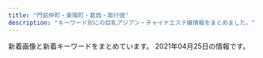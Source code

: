 ```yaml
---
title: "門前仲町・東陽町・葛西・南行徳"
description: "キーワード別にの巨乳アジアン・チャイナエステ嬢情報をまとめました。"
---
```


新着画像と新着キーワードをまとめています。
2021年04月25日の情報です。

<DmmAffiliateIns />
<KeywordTable
  shops={
    [
    {
        "station": "\u897f\u845b\u897f\u99c5\u5357\u53e3",
        "name": "\u5929\u4f7f\u306e\u5922",
        "img_links": [
            "http://treat-relax.com/css/nav/nav-003.jpg",
            "http://treat-relax.com/css/nav/nav-005.jpg",
            "http://treat-relax.com/staff/haru/01.jpg",
            "http://treat-relax.com/css/nav/nav-002.jpg",
            "http://treat-relax.com/staff/anna/01.jpg",
            "http://treat-relax.com/staff/koko/02.jpg",
            "http://treat-relax.com/staff/rumi/01.jpg",
            "http://treat-relax.com/css/staff/up.jpg",
            "http://treat-relax.com/staff/ami/01.jpg",
            "http://treat-relax.com/css/nav/nav-001.jpg",
            "http://treat-relax.com/staff/ami/02.jpg",
            "http://treat-relax.com/css/nav/nav-004.jpg",
            "http://treat-relax.com/staff/koko/01.jpg",
            "http://treat-relax.com/css/top-left02.jpg",
            "http://treat-relax.com/css/top-left0001.jpg",
            "http://treat-relax.com/staff/anna/02.jpg",
            "http://treat-relax.com/css/staff/new.jpg",
            "http://treat-relax.com/staff/mei/01.jpg",
            "http://treat-relax.com/css/nav/nav-006.jpg",
            "http://treat-relax.com/staff/nana/01.jpg",
            "http://treat-relax.com/css/top02.jpg",
            "http://treat-relax.com/staff/ai/01.jpg",
            "http://treat-relax.com/staff/mei/02.jpg",
            "http://treat-relax.com/css/tel01.png"
        ],
        "url": "http://treat-relax.com/",
        "keywords": {}
    },
    {
        "url": "http://beautygirls-station.work/",
        "img_links": [
            "http://beautygirls-station.work/sp/img/p3.jpg",
            "http://beautygirls-station.work/img/st2.jpg",
            "http://beautygirls-station.work/img/sta1.jpg",
            "http://beautygirls-station.work/sp/img/p2.jpg",
            "http://beautygirls-station.work/sp/img/botton.jpg",
            "http://beautygirls-station.work/sp/img/p1.jpg",
            "http://beautygirls-station.work/sp/img/t-t.jpg",
            "http://beautygirls-station.work/sp/img/t-a.jpg",
            "http://beautygirls-station.work/sp/img/t-s.jpg",
            "http://beautygirls-station.work/img/nos.jpg",
            "http://beautygirls-station.work/img/mo.png",
            "http://beautygirls-station.work/img/bottom.png",
            "http://beautygirls-station.work/sp/img/tel.jpg",
            "http://beautygirls-station.work/img/sta2.jpg",
            "http://beautygirls-station.work/img/st3.jpg",
            "http://beautygirls-station.work/sp/img/info.jpg",
            "http://beautygirls-station.work/sp/img/tit.jpg",
            "http://beautygirls-station.work/sp/img/time.jpg",
            "http://beautygirls-station.work/sp/img/t-r.jpg",
            "http://beautygirls-station.work/img/s2.jpg",
            "http://beautygirls-station.work/img/s3.jpg",
            "http://beautygirls-station.work/img/s1.jpg",
            "http://beautygirls-station.work/img/bod.png",
            "http://beautygirls-station.work/sp/img/pic.jpg",
            "http://beautygirls-station.work/sp/img/st2.jpg",
            "http://beautygirls-station.work/sp/img/add.jpg",
            "http://beautygirls-station.work/img/rom.png",
            "http://beautygirls-station.work/sp/img/sys.jpg",
            "http://beautygirls-station.work/img/sta3.jpg",
            "http://beautygirls-station.work/sp/img/pc.jpg",
            "http://beautygirls-station.work/img/st1.jpg",
            "http://beautygirls-station.work/sp/img/st1.jpg",
            "http://beautygirls-station.work/sp/img/st3.jpg",
            "http://beautygirls-station.work/sp/img/t-o.jpg"
        ],
        "keywords": {
            "86": 2,
            "D": 2,
            "E": 2,
            "85": 2,
            "87": 2,
            "C": 12
        },
        "name": "\u7f8e\u5c11\u5973\u770b\u8b77\u30b9\u30c6\u30fc\u30b7\u30e7\u30f3",
        "station": "\u9580\u524d\u4ef2\u753a\u99c53\u756a\u51fa\u53e3"
    },
    {
        "station": "\u9580\u524d\u4ef2\u753a\u99c52\u756a\u51fa\u53e3",
        "url": "http://rlx-aroma.com/",
        "keywords": {
            "C": 33
        },
        "img_links": [
            "http://rlx-aroma.com/staff/haru/02.jpg",
            "http://rlx-aroma.com/staff/koko/02.jpg",
            "http://rlx-aroma.com/staff/yuriya/01mb.jpg",
            "http://rlx-aroma.com/staff/koko/01mb.jpg",
            "http://rlx-aroma.com/staff/sasa/01.jpg",
            "http://rlx-aroma.com/staff/sizuka/02.jpg",
            "http://rlx-aroma.com/staff/kaori/01mb.jpg",
            "http://rlx-aroma.com/img/frameb.png",
            "http://rlx-aroma.com/staff/lala/01.jpg",
            "http://rlx-aroma.com/staff/mei/01.jpg",
            "http://rlx-aroma.com/staff/mei/02.jpg",
            "http://rlx-aroma.com/staff/hina/01mb.jpg",
            "http://rlx-aroma.com/staff/kiki/01mb.jpg",
            "http://rlx-aroma.com/staff/koko/01.jpg",
            "http://rlx-aroma.com/staff/momo/02.jpg",
            "http://rlx-aroma.com/img/ttl_staff.png",
            "http://rlx-aroma.com/staff/haru/01.jpg",
            "http://rlx-aroma.com/staff/sasa/02.jpg",
            "http://rlx-aroma.com/staff/kaori/02.jpg",
            "http://rlx-aroma.com/staff/emi/01mb.jpg",
            "http://rlx-aroma.com/staff/mei/01mb.jpg",
            "http://rlx-aroma.com/staff/megumi/01.jpg",
            "http://rlx-aroma.com/staff/yuyu/02.jpg",
            "http://rlx-aroma.com/img/access/roaddm.png",
            "http://rlx-aroma.com/img/ttl_mobile.png",
            "http://rlx-aroma.com/staff/sachiko/01.jpg",
            "http://rlx-aroma.com/img/ttl_tgirl.png",
            "http://rlx-aroma.com/img/profsub2.png",
            "http://rlx-aroma.com/staff/megumi/01mb.jpg",
            "http://rlx-aroma.com/staff/moe/02.jpg",
            "http://rlx-aroma.com/staff/moe/01.jpg",
            "http://rlx-aroma.com/staff/lala/01mb.jpg",
            "http://rlx-aroma.com/staff/sasa/01mb.jpg",
            "http://rlx-aroma.com/img/access/road2.jpg",
            "http://rlx-aroma.com/staff/yuriya/02.jpg",
            "http://rlx-aroma.com/staff/hina/03.jpg",
            "http://rlx-aroma.com/staff/happy/02.jpg",
            "http://rlx-aroma.com/staff/sizuka/01.jpg",
            "http://rlx-aroma.com/staff/hina/02.jpg",
            "http://rlx-aroma.com/staff/mirai/01mb.jpg",
            "http://rlx-aroma.com/staff/ruru/01.jpg",
            "http://rlx-aroma.com/img/backbtn.png",
            "http://rlx-aroma.com/staff/hitomi/02.jpg",
            "http://rlx-aroma.com/staff/yuyu/01.jpg",
            "http://rlx-aroma.com/img/ttl_info.png",
            "http://rlx-aroma.com/staff/ami/01.jpg",
            "http://rlx-aroma.com/staff/ai/02.jpg",
            "http://rlx-aroma.com/staff/momo/01mb.jpg",
            "http://rlx-aroma.com/img/ttl_rec.png",
            "http://rlx-aroma.com/img/access/road3.jpg",
            "http://rlx-aroma.com/staff/yoko/01mb.jpg",
            "http://rlx-aroma.com/staff/hina/01.jpg",
            "http://rlx-aroma.com/staff/ami/01mb.jpg",
            "http://rlx-aroma.com/staff/yuriya/01.jpg",
            "http://rlx-aroma.com/img/ttl_staffp.png",
            "http://rlx-aroma.com/staff/sizuka/01mb.jpg",
            "http://rlx-aroma.com/staff/ami/02.jpg",
            "http://rlx-aroma.com/staff/hitomi/01.jpg",
            "http://rlx-aroma.com/staff/yoko/02.jpg",
            "http://rlx-aroma.com/pic/head.png",
            "http://rlx-aroma.com/staff/happy/01mb.jpg",
            "http://rlx-aroma.com/staff/yoko/01.jpg",
            "http://rlx-aroma.com/staff/happy/01.jpg",
            "http://rlx-aroma.com/staff/ayaka/02.jpg",
            "http://rlx-aroma.com/staff/ayaka/01.jpg",
            "http://rlx-aroma.com/staff/yuyu/01mb.jpg",
            "http://rlx-aroma.com/staff/ruru/01mb.jpg",
            "http://rlx-aroma.com/staff/ayaka/01mb.jpg",
            "http://rlx-aroma.com/staff/sachiko/01mb.jpg",
            "http://rlx-aroma.com/staff/haru/01mb.jpg",
            "http://rlx-aroma.com/staff/ai/01mb.jpg",
            "http://rlx-aroma.com/staff/mirai/01.jpg",
            "http://rlx-aroma.com/staff/momo/01.jpg",
            "http://rlx-aroma.com/staff/kaori/01.jpg",
            "http://rlx-aroma.com/img/profsub1btm.png",
            "http://rlx-aroma.com/staff/lala/02.jpg",
            "http://rlx-aroma.com/img/access/road4.jpg",
            "http://rlx-aroma.com/i/files/homeimg.jpg",
            "http://rlx-aroma.com/img/ttl_pickup.png",
            "http://rlx-aroma.com/img/detailbback.png",
            "http://rlx-aroma.com/staff/sachiko/02.jpg",
            "http://rlx-aroma.com/staff/emi/02.jpg",
            "http://rlx-aroma.com/staff/emi/01.jpg",
            "http://rlx-aroma.com/staff/megumi/02.jpg",
            "http://rlx-aroma.com/staff/kiki/02.jpg",
            "http://rlx-aroma.com/staff/ai/01.jpg",
            "http://rlx-aroma.com/staff/moe/01mb.jpg",
            "http://rlx-aroma.com/staff/kiki/01.jpg",
            "http://rlx-aroma.com/staff/hitomi/01mb.jpg",
            "http://rlx-aroma.com/staff/mirai/02.jpg",
            "http://rlx-aroma.com/img/access/road1.jpg",
            "http://rlx-aroma.com/staff/ruru/02.jpg",
            "http://rlx-aroma.com/img/ttl_tnew.png"
        ],
        "name": "Lucky"
    },
    {
        "img_links": [
            "http://www.mens-royal.com/images/s_staff.png",
            "http://www.mens-royal.com/files/042-02.jpg",
            "http://www.mens-royal.com/files/067.jpg",
            "http://www.mens-royal.com/files/067-02.jpg",
            "http://www.mens-royal.com/images/s_pick.png",
            "http://www.mens-royal.com/files/042.jpg",
            "http://www.mens-royal.com/files/057-02.jpg",
            "http://www.mens-royal.com/images/room4.jpg",
            "http://www.mens-royal.com/files/071.jpg",
            "http://www.mens-royal.com/images/girl-z1.jpg",
            "http://www.mens-royal.com/images/room3.jpg",
            "http://www.mens-royal.com/files/071-02.jpg",
            "http://www.mens-royal.com/files/072-02.jpg",
            "http://www.mens-royal.com/images/room1.jpg",
            "http://www.mens-royal.com/images/mobile.jpg",
            "http://www.mens-royal.com/images/girl-z2.jpg",
            "http://www.mens-royal.com/files/063-02.jpg",
            "http://www.mens-royal.com/files/063.jpg",
            "http://www.mens-royal.com/images/s_news.png",
            "http://www.mens-royal.com/images/link/koko_200x40.png",
            "http://www.mens-royal.com/images/room2.jpg",
            "http://www.mens-royal.com/files/072.jpg",
            "http://www.mens-royal.com/images/s_mobile.png",
            "http://www.mens-royal.com/images/nbj3.jpg",
            "http://www.mens-royal.com/images/top02.jpg",
            "http://www.mens-royal.com/images/top01.jpg",
            "http://www.mens-royal.com/images/s_link.png",
            "http://www.mens-royal.com/files/057.jpg"
        ],
        "station": "\u845b\u897f\u99c5\u897f\u53e3",
        "url": "http://www.mens-royal.com/",
        "keywords": {
            "C": 16,
            "88": 8,
            "87": 2,
            "E": 4,
            "D": 2,
            "F": 4,
            "84": 2
        },
        "name": "Royal\uff5e\u30ed\u30a4\u30e4\u30eb\uff5e"
    },
    {
        "img_links": [],
        "station": "\u7be0\u5d0e\u99c5\u5317\u53e3",
        "keywords": {},
        "url": "http://hi-msg.com/shamballa/",
        "name": "Shamballa\uff5e\u30b7\u30e3\u30f3\u30d0\u30e9"
    },
    {
        "url": "http://youandme.jpest.net/",
        "name": "You And Me",
        "keywords": {},
        "station": "\u9580\u524d\u4ef2\u753a\u99c52\u756a\u51fa\u53e3",
        "img_links": [
            "http://youandme.jpest.net/uploads//sites/19/2020/09/1.jpg",
            "http://youandme.jpest.net/uploads//sites/19/2020/09/g2-2.jpg",
            "http://youandme.jpest.net/uploads//sites/19/2020/09/mobile.jpg",
            "http://youandme.jpest.net/uploads//sites/19/elementor/thumbs/g3-2-ovtnoxj0herfda8sgqdu3i0ozso844lr0cceku1toc.jpg",
            "http://youandme.jpest.net/uploads//sites/19/2020/09/r3.jpg",
            "http://youandme.jpest.net/uploads//sites/19/elementor/thumbs/1-own10vfe1hff8c8ts2x3c73w1gcky7tazd16hc9jek.jpg",
            "http://youandme.jpest.net/uploads//sites/19/2020/09/g4-2.jpg",
            "http://youandme.jpest.net/uploads//sites/19/2021/04/g0.jpg",
            "http://youandme.jpest.net/uploads//sites/19/2020/09/top-4.jpg",
            "http://youandme.jpest.net/uploads//sites/19/elementor/thumbs/g5-1-ovsa7s6s06i59zgm4bkysgtdltq5bskh4h6fo0z69o.jpg",
            "http://youandme.jpest.net/uploads//sites/19/2020/09/g5-1.jpg",
            "http://youandme.jpest.net/uploads//sites/19/elementor/thumbs/g2-2-ovtno69oz7q40lcdvwlnl6wbrmekwwlj8lfbnt68os.jpg",
            "http://youandme.jpest.net/uploads//sites/19/2020/09/r2.jpg",
            "http://youandme.jpest.net/uploads//sites/19/2020/12/a2.jpg",
            "http://youandme.jpest.net/uploads//sites/19/elementor/thumbs/g4-2-ovtnpx8vp44bmgswo5tnq907kfs68mjjt94utckv3w.jpg",
            "http://youandme.jpest.net/uploads//sites/19/2020/12/a4.jpg",
            "http://youandme.jpest.net/uploads//sites/19/2020/10/1.jpg",
            "http://youandme.jpest.net/uploads//sites/19/2020/09/s_staff.png",
            "http://youandme.jpest.net/uploads//sites/19/2020/12/a1.jpg",
            "http://youandme.jpest.net/uploads//sites/19/2020/09/pick.jpg",
            "http://youandme.jpest.net/uploads//sites/19/2020/09/top1-4.jpg",
            "http://youandme.jpest.net/uploads//sites/19/2020/09/r1.jpg",
            "http://youandme.jpest.net/uploads//sites/19/2020/09/r4.jpg",
            "http://youandme.jpest.net/uploads//sites/19/2021/02/g3.jpg",
            "http://youandme.jpest.net/uploads//sites/19/2020/12/a3.jpg",
            "http://youandme.jpest.net/uploads//sites/19/2020/09/news.jpg",
            "http://youandme.jpest.net/uploads//sites/19/2020/09/g3-2.jpg"
        ]
    },
    {
        "keywords": {
            "89": 1,
            "C": 9,
            "90": 1,
            "88": 1,
            "87": 1
        },
        "name": "\u723d\u5065",
        "img_links": [
            "http://www.styleone.cf/sk/wp-content/themes/800/picture/tit_pick.jpg",
            "http://www.styleone.cf/sk/wp-content/themes/800/picture/tit_news.png",
            "http://www.styleone.cf/sk/wp-content/themes/800/picture/pic_girl04.jpg",
            "http://www.styleone.cf/sk/wp-content/themes/800/picture/girl.png",
            "http://www.styleone.cf/sk/wp-content/themes/800/picture/end.jpg",
            "http://www.styleone.cf/sk/room/images/room4.jpg",
            "http://www.styleone.cf/sk/wp-content/themes/800/picture/tit_staff.jpg",
            "http://www.styleone.cf/sk/wp-content/themes/800/images/end.jpg",
            "http://www.styleone.cf/sk/wp-content/themes/800/images/border-bottom.png",
            "http://www.styleone.cf/sk/wp-content/themes/800/images/bg_comend.jpg",
            "http://www.styleone.cf/sk/wp-content/themes/800/picture/side_mobile.png",
            "http://www.styleone.cf/sk/wp-content/themes/800/picture/pic_girl01.jpg",
            "http://www.styleone.cf/sk/wp-content/themes/800/picture/lb.png",
            "http://www.styleone.cf/sk/wp-content/themes/800/picture/rb.png",
            "http://www.styleone.cf/sk/wp-content/themes/800/picture/pic_girl02.jpg",
            "http://www.styleone.cf/sk/wp-content/themes/800/picture/pic_girl03.jpg",
            "http://www.styleone.cf/sk/room/images/room1.jpg",
            "http://www.styleone.cf/sk/room/images/room2.jpg",
            "http://www.styleone.cf/sk/room/images/room3.jpg",
            "http://www.styleone.cf/sk/wp-content/themes/800/picture/bg_comend.jpg",
            "http://www.styleone.cf/sk/wp-content/themes/800/picture/top.png",
            "http://www.styleone.cf/sk/wp-content/themes/800/picture/border-bottom.png"
        ],
        "station": "\u845b\u897f\u99c5\u5357\u53e3",
        "url": "http://www.styleone.cf/sk/"
    },
    {
        "img_links": [],
        "station": "\u897f\u845b\u897f\u99c5\u5317\u53e3",
        "name": "\u30b9\u30a4\u30fc\u30c8\u30cf\u30fc\u30c8",
        "keywords": {},
        "url": "http://k-este.info/"
    },
    {
        "name": "\u884c\u5fb3\u5b66\u5712",
        "url": "http://gakuen.xyz.mn/",
        "img_links": [
            "http://gakuen.xyz.mn/images/mobile.jpg",
            "http://gakuen.xyz.mn/images/g2.jpg",
            "http://gakuen.xyz.mn/images/pick.jpg",
            "http://gakuen.xyz.mn/photos/sites/71/2021/04/2021040917343160.jpg",
            "http://gakuen.xyz.mn/photos/sites/71/2020/08/2020081616440837.jpg",
            "http://gakuen.xyz.mn/images/g15.jpg",
            "http://gakuen.xyz.mn/photos/sites/71/2020/04/2020040816463188.jpg",
            "http://gakuen.xyz.mn/photos/sites/71/2020/12/2020122014304059.jpg",
            "http://gakuen.xyz.mn/photos/sites/71/2021/01/2021011516005173.jpeg",
            "http://gakuen.xyz.mn/photos/sites/71/2020/10/2020102412595563.jpg",
            "http://gakuen.xyz.mn/photos/sites/71/2020/11/2020112517584561.jpg",
            "http://gakuen.xyz.mn/photos/sites/71/2020/01/2020010819500099-e1578480607107.jpeg",
            "http://gakuen.xyz.mn/images/g10.jpg",
            "http://gakuen.xyz.mn/photos/sites/71/2020/06/2020062110420119.jpg",
            "http://gakuen.xyz.mn/photos/sites/71/2020/06/2020061015582330.jpg",
            "http://gakuen.xyz.mn/photos/sites/71/2019/10/2019102816572380.jpg",
            "http://gakuen.xyz.mn/photos/sites/71/2020/10/2020100218100763-e1601629820385.jpeg",
            "http://gakuen.xyz.mn/photos/sites/71/2020/01/2020010713430218.jpg",
            "http://gakuen.xyz.mn/photos/sites/71/2019/09/2019092719211853.jpg",
            "http://gakuen.xyz.mn/images/s_link.jpg",
            "http://gakuen.xyz.mn/images/top.jpg",
            "http://gakuen.xyz.mn/photos/sites/71/2020/02/2020020317060366.jpg",
            "http://gakuen.xyz.mn/photos/sites/71/2020/07/2020072818553775.jpg",
            "http://gakuen.xyz.mn/images/info2.jpg",
            "http://gakuen.xyz.mn/photos/sites/71/2019/10/2019101811390877.jpg",
            "http://gakuen.xyz.mn/images/s_cosplay.jpg",
            "http://gakuen.xyz.mn/photos/sites/71/2020/02/2020022618290662.jpg",
            "http://gakuen.xyz.mn/photos/sites/71/2021/04/2021041917552189.jpg",
            "http://gakuen.xyz.mn/photos/sites/71/2019/12/2019121619230170.jpg",
            "http://gakuen.xyz.mn/photos/sites/71/2019/09/2019092719211544.jpg",
            "http://gakuen.xyz.mn/images/g8.jpg",
            "http://gakuen.xyz.mn/images/g16.jpg",
            "http://gakuen.xyz.mn/images/s_staff.jpg",
            "http://gakuen.xyz.mn/images/2.jpg",
            "http://gakuen.xyz.mn/photos/sites/71/2020/01/2020011015294716.jpg",
            "http://gakuen.xyz.mn/photos/sites/71/2021/02/2021021817293677-e1613636993918.jpeg",
            "http://gakuen.xyz.mn/photos/sites/71/2020/03/2020030915313184.jpeg",
            "http://gakuen.xyz.mn/photos/sites/71/2019/10/2019101811500268.jpg",
            "http://gakuen.xyz.mn/photos/sites/71/2019/10/2019102420321841.jpg",
            "http://gakuen.xyz.mn/photos/sites/71/2020/02/2020022210241571.jpg",
            "http://gakuen.xyz.mn/images/1.jpg",
            "http://gakuen.xyz.mn/images/staff_bj3.jpg",
            "http://gakuen.xyz.mn/images/g17.jpg",
            "http://gakuen.xyz.mn/photos/sites/71/2021/04/2021040917170299-e1617956231868.jpeg",
            "http://gakuen.xyz.mn/photos/sites/71/2021/04/2021041917464125-e1618822013542.jpeg",
            "http://gakuen.xyz.mn/photos/sites/71/2020/09/2020092819121522.jpg",
            "http://gakuen.xyz.mn/photos/sites/71/2020/02/2020021414323643.jpg",
            "http://gakuen.xyz.mn/images/g7.jpg",
            "http://gakuen.xyz.mn/photos/sites/71/2021/03/2021032718404986-e1616838062750.jpeg",
            "http://gakuen.xyz.mn/images/g3.jpg",
            "http://gakuen.xyz.mn/photos/sites/71/2021/04/2021040315072564-e1617430071942.jpeg",
            "http://gakuen.xyz.mn/images/g1.jpg",
            "http://gakuen.xyz.mn/photos/sites/71/2021/04/2021040917371526.jpg",
            "http://gakuen.xyz.mn/photos/sites/71/2020/02/2020020317175855.jpg",
            "http://gakuen.xyz.mn/photos/sites/71/2020/03/2020032610084881.jpg",
            "http://gakuen.xyz.mn/images/info.jpg",
            "http://gakuen.xyz.mn/photos/sites/71/2020/11/2020111416130515.jpg",
            "http://gakuen.xyz.mn/images/news1.jpg",
            "http://gakuen.xyz.mn/photos/sites/71/2019/12/2019120817483319.jpg",
            "http://gakuen.xyz.mn/images/g13.jpg",
            "http://gakuen.xyz.mn/photos/sites/71/2019/11/2019111517040618.jpg"
        ],
        "keywords": {
            "G": 6,
            "F": 4,
            "E": 4
        },
        "station": "\u884c\u5fb3\u99c5\u5357\u53e3"
    },
    {
        "img_links": [
            "https://static.wixstatic.com/media/1fd55af04cc9e233f6ca4e29b72ebb00.png",
            "https://static.wixstatic.com/media/0e987e_ecd7951dee7f42ee8d19da6acf10e545~mv2.png",
            "https://static.wixstatic.com/media/41d000_8ebb7d13d81ea4139c54644b997e8076.png",
            "https://static.wixstatic.com/media/0e987e_66dae9fff67a4a7a8ae0dc9e20f796f8~mv2.png",
            "https://static.wixstatic.com/media/0e987e_a1b224f50322408086988edc5198b273~mv2.jpg",
            "https://static.wixstatic.com/media/0e987e_8079ae0f0d664248b7ef2ee6dda92782~mv2.png",
            "https://static.wixstatic.com/media/0e987e_04865866db29405f837253bbbb514370~mv2.jpg",
            "https://static.wixstatic.com/media/0e987e_4eea8036a1684d93b818072fe6423fa4~mv2.jpg",
            "https://static.wixstatic.com/media/0e987e_1679ce0bb843404cba048e3d4a181a6c~mv2_d_2207_3225_s_2.jpg",
            "https://static.wixstatic.com/media/0e987e_f81114d4a5824d15974d25ecb4b8bdf0~mv2.png",
            "https://static.wixstatic.com/media/0e987e_88bebfebb7174ba7b6cbf72e7d9319e7~mv2.jpeg",
            "https://static.wixstatic.com/media/0e987e_64a2635496c2491d87b7a6c3e2a3199f~mv2.png",
            "https://static.wixstatic.com/media/0e987e_1b192f7e81e74112b0226c8e6a717c8f~mv2.jpg",
            "https://static.wixstatic.com/media/0e987e_cfdd0d64f4194102b1b5e79b9f13ab93~mv2_d_3225_2419_s_4_2.jpg"
        ],
        "station": "\u7be0\u5d0e\u99c5\u897f\u53e3",
        "url": "https://277025115.wixsite.com/mysite-1/",
        "keywords": {
            "\u4e73": 1
        },
        "name": "MINAEN"
    },
    {
        "name": "Sweet Queen\u30fb\u30b9\u30a6\u30a3\u30fc\u30c8\u30af\u30a4\u30fc\u30f3",
        "url": "https://sweet-queen.ests.jp/",
        "img_links": [
            "https://sweet-queen.ests.jp/photos/sites/12/2019/03/2019031519301066.jpg",
            "https://sweet-queen.ests.jp/photos/sites/12/2020/01/2020010912552782.jpg",
            "https://sweet-queen.ests.jp/images/top.png",
            "https://sweet-queen.ests.jp/images/room2.jpg",
            "https://sweet-queen.ests.jp/photos/sites/12/2020/12/2020122317270920.jpg",
            "https://sweet-queen.ests.jp/photos/sites/12/2020/06/202006221317315.jpg",
            "https://sweet-queen.ests.jp/images/mobile.jpg",
            "https://sweet-queen.ests.jp/photos/sites/12/2019/07/2019073011000090.jpg",
            "https://sweet-queen.ests.jp/photos/sites/12/2020/01/2020012916562962.jpg",
            "https://sweet-queen.ests.jp/images/room1.jpg",
            "https://sweet-queen.ests.jp/photos/sites/12/2019/01/2019010713202685.jpg",
            "https://sweet-queen.ests.jp/images/s_link.png",
            "https://sweet-queen.ests.jp/photos/sites/12/2019/09/2019092614582660.jpg",
            "https://sweet-queen.ests.jp/photos/sites/12/2018/05/2018052507565915.jpg",
            "https://sweet-queen.ests.jp/photos/sites/12/2018/12/2018121114310827.jpg",
            "https://sweet-queen.ests.jp/photos/sites/12/2021/01/2021010819070927.jpg",
            "https://sweet-queen.ests.jp/photos/sites/12/2018/10/2018100114043182.jpg",
            "https://sweet-queen.ests.jp/photos/sites/12/2018/09/2018091109422420.jpg",
            "https://sweet-queen.ests.jp/photos/sites/12/2018/05/201805250756593.jpg",
            "https://sweet-queen.ests.jp/photos/sites/12/2020/01/2020010611404957.jpg",
            "https://sweet-queen.ests.jp/photos/sites/12/2020/12/2020120213320379.jpg",
            "https://sweet-queen.ests.jp/images/s_news.jpg",
            "https://sweet-queen.ests.jp/photos/sites/12/2019/09/2019090915443421.jpg",
            "https://sweet-queen.ests.jp/photos/sites/12/2018/05/2018052507565947.jpg",
            "https://sweet-queen.ests.jp/photos/sites/12/2021/03/2021031516515050.jpg",
            "https://sweet-queen.ests.jp/images/s_face.jpg",
            "https://sweet-queen.ests.jp/photos/sites/12/2020/02/2020022712250768.jpg",
            "https://sweet-queen.ests.jp/photos/sites/12/2020/10/2020102718213243.jpg",
            "https://sweet-queen.ests.jp/photos/sites/12/2018/06/2018062609292113.jpg",
            "https://sweet-queen.ests.jp/photos/sites/12/2020/12/202012161830054.jpg",
            "https://sweet-queen.ests.jp/images/s_mobile.jpg",
            "https://sweet-queen.ests.jp/photos/sites/12/2020/12/2020122317262280.jpg",
            "https://sweet-queen.ests.jp/photos/sites/12/2020/02/2020021813422714.jpg",
            "https://sweet-queen.ests.jp/images/s_staff.png",
            "https://sweet-queen.ests.jp/photos/sites/12/2018/08/2018082509443047.jpg",
            "https://sweet-queen.ests.jp/photos/sites/12/2018/11/2018112411391860.jpg",
            "https://sweet-queen.ests.jp/photos/sites/12/2021/03/2021032318094325.jpg",
            "https://sweet-queen.ests.jp/photos/sites/12/2018/08/2018083009422342.jpg",
            "https://sweet-queen.ests.jp/photos/sites/12/2020/07/2020072713102372.jpg"
        ],
        "keywords": {
            "87": 5,
            "82": 3,
            "89": 1,
            "D": 15,
            "90": 1,
            "F": 1,
            "85": 4,
            "83": 5,
            "E": 3,
            "86": 9,
            "84": 1,
            "C": 8
        },
        "station": "\u884c\u5fb3\u99c5\u5357\u53e3"
    },
    {
        "img_links": [
            "http://aphrodite-est.xyz/img/top01.png",
            "http://aphrodite-est.xyz/img/nav-006.png",
            "http://aphrodite-est.xyz/img/nav-004.png",
            "http://aphrodite-est.xyz/img/cg01.png",
            "http://aphrodite-est.xyz/img/cg02.png",
            "http://aphrodite-est.xyz/img/cg03.png",
            "http://aphrodite-est.xyz/img/nav-002.png",
            "http://aphrodite-est.xyz/img/cg04.png",
            "http://aphrodite-est.xyz/img/nav-003.png",
            "http://aphrodite-est.xyz/img/tel.png",
            "http://aphrodite-est.xyz/img/nav-005.png",
            "http://aphrodite-est.xyz/img/cg07.png",
            "http://aphrodite-est.xyz/img/cg08.png",
            "http://aphrodite-est.xyz/img/stt.jpg",
            "http://aphrodite-est.xyz/img/cg05.png",
            "http://aphrodite-est.xyz/img/cg06.png",
            "http://aphrodite-est.xyz/img/cg09.png",
            "http://aphrodite-est.xyz/img/nav-001.png",
            "http://aphrodite-est.xyz/img/stb.jpg",
            "http://aphrodite-est.xyz/img/no.png"
        ],
        "keywords": {
            "86": 7,
            "E": 3,
            "D": 4,
            "85": 2,
            "C": 2
        },
        "station": "\u884c\u5fb3\u99c5\u5357\u53e3",
        "name": "\u30b3\u30b3\u30a2",
        "url": "http://aphrodite-est.xyz/"
    },
    {
        "url": "http://arelaxchel.este88.com/",
        "img_links": [
            "http://arelaxchel.este88.com/img/kixyoko1.jpg",
            "http://arelaxchel.este88.com/img/kaori1.jpg",
            "http://arelaxchel.este88.com/images/kixyoko1.jpg",
            "http://arelaxchel.este88.com/img/mika1.jpg",
            "http://arelaxchel.este88.com/gals/koko1.jpg",
            "http://arelaxchel.este88.com/img/momo1.jpg",
            "http://arelaxchel.este88.com/gals/risa1.jpg",
            "http://arelaxchel.este88.com/gals/sayuri1.jpg",
            "http://arelaxchel.este88.com/images/r01.jpg",
            "http://arelaxchel.este88.com/images/kaori1.jpg",
            "http://arelaxchel.este88.com/images/r02.jpg",
            "http://arelaxchel.este88.com/images/mika1.jpg",
            "http://arelaxchel.este88.com/images/r04.jpg",
            "http://arelaxchel.este88.com/images/ph1.jpg",
            "http://arelaxchel.este88.com/images/momo1.jpg"
        ],
        "keywords": {},
        "name": "\u7483\u6765",
        "station": "\u6d66\u5b89\u99c5\u5357\u53e3"
    },
    {
        "station": "\u897f\u845b\u897f\u99c5\u5317\u53e3",
        "keywords": {
            "C": 16
        },
        "img_links": [
            "http://arm-salon.com/staff/mika/01mb.jpg",
            "http://arm-salon.com/staff/mika/01.jpg",
            "http://arm-salon.com/staff/momo/01.jpg",
            "http://arm-salon.com/i/files/homeimg.jpg",
            "http://arm-salon.com/staff/nene/01.jpg",
            "http://arm-salon.com/staff/sizuka/01mb.jpg",
            "http://arm-salon.com/staff/sizuka/01.jpg",
            "http://arm-salon.com/img/ttl_staff.png",
            "http://arm-salon.com/img/att.png",
            "http://arm-salon.com/pic/top.png",
            "http://arm-salon.com/staff/nene/01mb.jpg",
            "http://arm-salon.com/img/ttl_mobile.png",
            "http://arm-salon.com/staff/hana/01.jpg",
            "http://arm-salon.com/staff/yuna/01.jpg",
            "http://arm-salon.com/staff/yuna/01mb.jpg",
            "http://arm-salon.com/staff/hana/01mb.jpg",
            "http://arm-salon.com/staff/kana/01mb.jpg",
            "http://arm-salon.com/staff/momo/01mb.jpg",
            "http://arm-salon.com/pic/head.png",
            "http://arm-salon.com/staff/kana/01.jpg"
        ],
        "name": "\u68ee\u306e\u5bb6",
        "url": "http://arm-salon.com/"
    },
    {
        "keywords": {
            "86": 6,
            "C": 27,
            "88": 6,
            "E": 12,
            "D": 18,
            "85": 12,
            "87": 6
        },
        "url": "http://fuen.iest.info/",
        "station": "\u845b\u897f\u99c5\u897f\u53e3",
        "img_links": [
            "http://fuen.iest.info/images/themes/blue/s_ranking.png",
            "http://fuen.iest.info/photos/sites/2/2018/12/2018121714525583.jpg",
            "http://fuen.iest.info/images/room3.jpg",
            "http://fuen.iest.info/photos/sites/2/2020/07/2020072110515940.jpg",
            "http://fuen.iest.info/photos/sites/2/2020/07/2020072110515835.jpg",
            "http://fuen.iest.info/photos/sites/2/2020/07/2020072110520042.jpg",
            "http://fuen.iest.info/images/room4.jpg",
            "http://fuen.iest.info/images/room1.jpg",
            "http://fuen.iest.info/images/themes/blue/no2.png",
            "http://fuen.iest.info/images/themes/blue/s_newface.png",
            "http://fuen.iest.info/images/themes/blue/r3.jpg",
            "http://fuen.iest.info/images/themes/blue/line.png",
            "http://fuen.iest.info/images/themes/blue/s_zysx.png",
            "http://fuen.iest.info/photos/sites/2/2020/07/2020072110520164.jpg",
            "http://fuen.iest.info/images/themes/blue/s_pickup.png",
            "http://fuen.iest.info/images/themes/blue/s_news.png",
            "http://fuen.iest.info/images/themes/blue/s_staff.png",
            "http://fuen.iest.info/images/themes/blue/s_link.png",
            "http://fuen.iest.info/images/themes/blue/no1.png",
            "http://fuen.iest.info/images/themes/blue/mobile.jpg",
            "http://fuen.iest.info/photos/sites/2/2020/07/2020072110520047.jpg",
            "http://fuen.iest.info/images/room2.jpg"
        ],
        "name": "\u98a8\u7e01"
    },
    {
        "keywords": {
            "87": 189,
            "E": 63,
            "F": 21,
            "84": 42,
            "D": 252,
            "83": 21,
            "86": 147,
            "C": 105,
            "85": 21,
            "88": 21
        },
        "url": "http://wink.ies.fun/",
        "station": "\u884c\u5fb3\u99c5\u5357\u53e3",
        "name": "\u30a6\u30a3\u30f3\u30af",
        "img_links": [
            "http://wink.ies.fun/images/pick.jpg",
            "http://wink.ies.fun/photos/sites/20/2020/11/202011101651087.jpg",
            "http://wink.ies.fun/photos/sites/20/2018/11/2018112017095744.jpg",
            "http://wink.ies.fun/photos/sites/20/2019/06/2019061915435918.jpg",
            "http://wink.ies.fun/photos/sites/20/2018/11/2018111613252721.jpg",
            "http://wink.ies.fun/photos/sites/20/2018/06/2018062405332467.jpg",
            "http://wink.ies.fun/images/s_staff.png",
            "http://wink.ies.fun/photos/sites/20/2019/11/201911040423088.jpg",
            "http://wink.ies.fun/images/room2.jpg",
            "http://wink.ies.fun/images/face.jpg",
            "http://wink.ies.fun/photos/sites/20/2018/08/201808170855313.jpg",
            "http://wink.ies.fun/images/mobile.jpg",
            "http://wink.ies.fun/photos/sites/20/2018/06/2018062405332458.jpg",
            "http://wink.ies.fun/photos/sites/20/2018/06/2018062606300362.jpg",
            "http://wink.ies.fun/photos/sites/20/2019/02/2019022617373011.jpg",
            "http://wink.ies.fun/photos/sites/20/2018/07/2018070207212392.jpg",
            "http://wink.ies.fun/photos/sites/20/2020/11/202011061146424.jpg",
            "http://wink.ies.fun/images/room4.jpg",
            "http://wink.ies.fun/images/top.jpg",
            "http://wink.ies.fun/images/room1.jpg",
            "http://wink.ies.fun/photos/sites/20/2020/09/2020092116271233.jpg",
            "http://wink.ies.fun/images/room3.jpg",
            "http://wink.ies.fun/photos/sites/20/2018/07/2018070107524796.jpg",
            "http://wink.ies.fun/photos/sites/20/2019/08/2019080917523771.jpg",
            "http://wink.ies.fun/photos/sites/20/2018/08/2018080306110738.jpg",
            "http://wink.ies.fun/photos/sites/20/2020/10/2020100316205587.jpg",
            "http://wink.ies.fun/photos/sites/20/2018/08/2018080301152319.jpg",
            "http://wink.ies.fun/photos/sites/20/2018/09/201809080528318.jpg",
            "http://wink.ies.fun/photos/sites/20/2018/10/2018102919483490.jpg",
            "http://wink.ies.fun/photos/sites/20/2019/04/2019041515591316.jpg",
            "http://wink.ies.fun/images/line.jpg"
        ]
    },
    {
        "name": "\u5973\u306e\u9999\u308a",
        "url": "http://www.onnanokaori.mensest.com/",
        "keywords": {
            "D": 8,
            "87": 6,
            "86": 2
        },
        "station": "\u6d66\u5b89\u99c5\u5357\u53e3",
        "img_links": [
            "http://www.onnanokaori.mensest.com/images/foot01.jpg",
            "http://www.onnanokaori.mensest.com/files/005.jpg",
            "http://www.onnanokaori.mensest.com/images/m-top003.jpg",
            "http://www.onnanokaori.mensest.com/files/003.jpg",
            "http://www.onnanokaori.mensest.com/files/001.jpg",
            "http://www.onnanokaori.mensest.com/images/call.png",
            "http://www.onnanokaori.mensest.com/images/m-head01.jpg",
            "http://www.onnanokaori.mensest.com/files/002.jpg"
        ]
    },
    {
        "station": "\u9580\u524d\u4ef2\u753a\u99c51\u756a\u53e3",
        "url": "http://angelbeauty.iest.jp/",
        "keywords": {},
        "img_links": [],
        "name": "ANGEL BEAUTY"
    },
    {
        "img_links": [
            "http://yurichan.info/uploads/210219/1-210219153SC08.jpg",
            "http://yurichan.info/uploads/210222/1-2102220T0412K.jpg",
            "http://yurichan.info/picture/top22.png",
            "http://yurichan.info/picture/photo3.png",
            "http://yurichan.info/uploads/201105/1-2011051P31MW.jpg",
            "http://yurichan.info/uploads/201116/1-201116132154547.jpg",
            "http://yurichan.info/uploads/201105/1-2011051P21C63.jpg",
            "http://yurichan.info/uploads/210409/1-210409103Ta44.jpg",
            "http://yurichan.info/html/dianna_jing/images/room3.jpg",
            "http://yurichan.info/html/dianna_jing/images/room1.jpg",
            "http://yurichan.info/html/dianna_jing/images/room4.jpg",
            "http://yurichan.info/picture/s_staff.png",
            "http://yurichan.info/picture/top23.png",
            "http://yurichan.info/uploads/210422/1-210422104422O6.jpg",
            "http://yurichan.info/picture/s_new.png",
            "http://yurichan.info/uploads/210326/1-21032614153A55.jpg",
            "http://yurichan.info/uploads/201105/1-2011051P23WW.jpg",
            "http://yurichan.info/uploads/210322/1-21032209452GP.jpg",
            "http://yurichan.info/picture/i_therapist.png",
            "http://yurichan.info/html/dianna_jing/images/room2.jpg",
            "http://yurichan.info/picture/end.png"
        ],
        "name": "\u30e6\u30ea\u3061\u3083\u3093",
        "url": "http://yurichan.info/",
        "keywords": {},
        "station": "\u884c\u5fb3\u99c5\u5357\u53e3"
    },
    {
        "img_links": [
            "http://www.ciming.work/uploads/210305/1-21030513243K27.jpg",
            "http://www.ciming.work/uploads/210309/1-210309105925V6.jpg",
            "http://ciming.work/uploads/210309/1-21030910564R39.jpg",
            "http://www.ciming.work/picture/head_01.png",
            "http://ciming.work/picture/head_03.png",
            "http://www.ciming.work/uploads/210309/1-210309110039301.jpg",
            "http://ciming.work/uploads/210305/1-21030513202SQ.jpg",
            "http://ciming.work/picture/1402-4.jpg",
            "http://www.ciming.work/uploads/210305/1-210305132625200.jpg",
            "http://ciming.work/uploads/210309/1-210309105P1432.jpg",
            "http://ciming.work/uploads/210305/1-210305131932446.jpg",
            "http://ciming.work/uploads/210305/1-210305132123V2.jpg",
            "http://ciming.work/uploads/210305/1-210305132625200.jpg",
            "http://www.ciming.work/uploads/210309/1-21030910595c04.jpg",
            "http://ciming.work/uploads/210309/1-21030910595c04.jpg",
            "http://ciming.work/uploads/210305/1-210305132223I1.jpg",
            "http://www.ciming.work/uploads/210305/1-210305132JJ23.jpg",
            "http://www.ciming.work/uploads/210305/1-210305132333250.jpg",
            "http://ciming.work/uploads/210305/1-210305132333250.jpg",
            "http://www.ciming.work/uploads/210305/1-210305132T0207.jpg",
            "http://ciming.work/uploads/210305/1-21030513243K27.jpg",
            "http://ciming.work/uploads/210309/1-210309110039301.jpg",
            "http://ciming.work/picture/head_01.png",
            "http://ciming.work/uploads/210309/1-210309110225117.jpg",
            "http://ciming.work/uploads/210309/1-210309105925V6.jpg",
            "http://ciming.work/uploads/210309/1-21030911013H14.jpg",
            "http://ciming.work/uploads/210309/1-21030911030W21.jpg",
            "http://ciming.work/uploads/210309/1-210309105T6256.jpg",
            "http://ciming.work/picture/1402-1.png",
            "http://www.ciming.work/uploads/210309/1-210309110225117.jpg",
            "http://www.ciming.work/uploads/210305/1-210305132223I1.jpg",
            "http://www.ciming.work/uploads/210309/1-21030911030W21.jpg",
            "http://ciming.work/uploads/210305/1-210305132JJ23.jpg",
            "http://ciming.work/uploads/210305/1-210305132T0207.jpg",
            "http://www.ciming.work/uploads/210309/1-210309105P1432.jpg",
            "http://www.ciming.work/uploads/210309/1-210309105T6256.jpg"
        ],
        "name": "\u685c\u306e\u604b",
        "station": "\u845b\u897f\u99c5\u535a\u7269\u9928\u53e3",
        "keywords": {
            "\u80f8": 2
        },
        "url": "http://ciming.work/"
    },
    {
        "url": "http://soft-room.work/",
        "img_links": [
            "http://soft-room.work/sp/img/rina2.jpg",
            "http://soft-room.work/sp/staff/mei.jpg",
            "http://soft-room.work/sp/images/news.jpg",
            "http://soft-room.work/images/news_t.jpg",
            "http://soft-room.work/images/rec2.jpg",
            "http://soft-room.work/sp/images/int1.jpg",
            "http://soft-room.work/img/riri1.jpg",
            "http://soft-room.work/images/12.jpg",
            "http://soft-room.work/sp/img/juri1.jpg",
            "http://soft-room.work/sp/menu/top.jpg",
            "http://soft-room.work/sp/images/int3.jpg",
            "http://soft-room.work/sp/images/sys1.jpg",
            "http://soft-room.work/sp/images/interior_t.jpg",
            "http://soft-room.work/sp/img/mirai1.jpg",
            "http://soft-room.work/sp/images/topgirl.jpg",
            "http://soft-room.work/sp/img/sora1.jpg",
            "http://soft-room.work/images/tgirl.jpg",
            "http://soft-room.work/sp/staff/rin.jpg",
            "http://soft-room.work/sp/staff/mirai.jpg",
            "http://soft-room.work/sp/images/footer.jpg",
            "http://soft-room.work/img/rina1.jpg",
            "http://soft-room.work/sp/images/sys2.jpg",
            "http://soft-room.work/images/1.jpg",
            "http://soft-room.work/sp/images/ta.jpg",
            "http://soft-room.work/images/newface.jpg",
            "http://soft-room.work/sp/images/b1.jpg",
            "http://soft-room.work/sp/menu/staff.jpg",
            "http://soft-room.work/img/juri1.jpg",
            "http://soft-room.work/img/mei1.jpg",
            "http://soft-room.work/sp/images/ac1.jpg",
            "http://soft-room.work/staff/riri.jpg",
            "http://soft-room.work/sp/img/yui1.jpg",
            "http://soft-room.work/staff/mirai.jpg",
            "http://soft-room.work/sp/img/rina1.jpg",
            "http://soft-room.work/img/sora1.jpg",
            "http://soft-room.work/sp/staff/juri.jpg",
            "http://soft-room.work/img/rin1.jpg",
            "http://soft-room.work/images/sys2.jpg",
            "http://soft-room.work/sp/images/int2.jpg",
            "http://soft-room.work/sp/images/newsb.png",
            "http://soft-room.work/sp/images/tel.jpg",
            "http://soft-room.work/sp/staff/yui.jpg",
            "http://soft-room.work/img/mina1.jpg",
            "http://soft-room.work/sp/staff/mina.jpg",
            "http://soft-room.work/sp/img/mina1.jpg",
            "http://soft-room.work/staff/yui.jpg",
            "http://soft-room.work/staff/juri.jpg",
            "http://soft-room.work/staff/mina.jpg",
            "http://soft-room.work/staff/rin.jpg",
            "http://soft-room.work/sp/images/rec1.jpg",
            "http://soft-room.work/images/7.jpg",
            "http://soft-room.work/staff/sora.jpg",
            "http://soft-room.work/images/int2.jpg",
            "http://soft-room.work/sp/staff/rina.jpg",
            "http://soft-room.work/images/rec1.jpg",
            "http://soft-room.work/images/4.jpg",
            "http://soft-room.work/sp/images/staff_t.jpg",
            "http://soft-room.work/sp/img/rin1.jpg",
            "http://soft-room.work/images/16.jpg",
            "http://soft-room.work/images/interior_t.jpg",
            "http://soft-room.work/images/3.jpg",
            "http://soft-room.work/images/tr.jpg",
            "http://soft-room.work/images/sys1.jpg",
            "http://soft-room.work/sp/images/concept.jpg",
            "http://soft-room.work/images/b1.jpg",
            "http://soft-room.work/images/2.jpg",
            "http://soft-room.work/sp/img/riri1.jpg",
            "http://soft-room.work/staff/rina.jpg",
            "http://soft-room.work/img/rina2.jpg",
            "http://soft-room.work/sp/images/sys3.jpg",
            "http://soft-room.work/images/int1.jpg",
            "http://soft-room.work/images/sm.jpg",
            "http://soft-room.work/sp/img/mei1.jpg",
            "http://soft-room.work/sp/images/rec2.jpg",
            "http://soft-room.work/sp/staff/riri.jpg",
            "http://soft-room.work/staff/mei.jpg",
            "http://soft-room.work/images/ac1.jpg",
            "http://soft-room.work/images/11.jpg",
            "http://soft-room.work/img/mirai1.jpg",
            "http://soft-room.work/images/sys3.jpg",
            "http://soft-room.work/img/yui1.jpg",
            "http://soft-room.work/images/concept.jpg",
            "http://soft-room.work/sp/images/head.jpg",
            "http://soft-room.work/images/news_b.jpg",
            "http://soft-room.work/sp/images/int4.jpg",
            "http://soft-room.work/images/head.jpg",
            "http://soft-room.work/images/6.jpg",
            "http://soft-room.work/sp/staff/sora.jpg",
            "http://soft-room.work/images/staff_t.jpg"
        ],
        "station": "\u6728\u5834\u99c52\u756a\u51fa\u53e3",
        "name": "\u30bd\u30d5\u30c8\u306a\u7a7a\u9593",
        "keywords": {}
    },
    {
        "url": "https://chokoi.tyo.cm/",
        "station": "\u6728\u5834\u99c54b\u51fa\u53e3",
        "keywords": {
            "C": 13,
            "87": 7,
            "83": 7,
            "86": 7,
            "85": 14,
            "E": 14,
            "88": 7,
            "D": 28
        },
        "img_links": [
            "https://chokoi.tyo.cm/images/img_service02.jpg",
            "https://chokoi.tyo.cm/images/sp_nav02.png",
            "https://chokoi.tyo.cm/images/link_nav05.jpg",
            "https://chokoi.tyo.cm/images/card.png",
            "https://chokoi.tyo.cm/images/room2.jpg",
            "https://chokoi.tyo.cm/photos/sites/79/2021/04/2021040405151464.jpg",
            "https://chokoi.tyo.cm/images/link_nav04.jpg",
            "https://chokoi.tyo.cm/images/sp_tit_news.png",
            "https://chokoi.tyo.cm/images/re.png",
            "https://chokoi.tyo.cm/images/room4.jpg",
            "https://chokoi.tyo.cm/images/img_service01.jpg",
            "https://chokoi.tyo.cm/images/link_nav02.jpg",
            "https://chokoi.tyo.cm/images/link_nav06.jpg",
            "https://chokoi.tyo.cm/images/link_nav03.jpg",
            "https://chokoi.tyo.cm/photos/sites/79/2021/03/2021030906125324.jpg",
            "https://chokoi.tyo.cm/images/top.png",
            "https://chokoi.tyo.cm/photos/sites/79/2021/03/202103090612546.jpg",
            "https://chokoi.tyo.cm/images/end.png",
            "https://chokoi.tyo.cm/images/room3.jpg",
            "https://chokoi.tyo.cm/images/sp_tit_staff.png",
            "https://chokoi.tyo.cm/photos/sites/79/2021/04/2021040405151563.jpg",
            "https://chokoi.tyo.cm/images/link_nav01.jpg",
            "https://chokoi.tyo.cm/images/sp_end.jpg",
            "https://chokoi.tyo.cm/images/sp_nav03.png",
            "https://chokoi.tyo.cm/images/room1.jpg",
            "https://chokoi.tyo.cm/images/img_service03.jpg",
            "https://chokoi.tyo.cm/photos/sites/79/2021/03/2021030906125066.jpg",
            "https://chokoi.tyo.cm/images/sp_top.jpg",
            "https://chokoi.tyo.cm/images/sp_nav01.png",
            "https://chokoi.tyo.cm/photos/sites/79/2021/03/2021030906125613.jpg",
            "https://chokoi.tyo.cm/photos/sites/79/2021/03/2021030906125267.jpg"
        ],
        "name": "Loves \u30e9\u30d0\u30fc\u30ba"
    },
    {
        "name": "\u685c",
        "station": "\u897f\u845b\u897f\u99c5\u5357\u53e3",
        "keywords": {
            "C": 11
        },
        "url": "http://sakura-est.xyz/",
        "img_links": [
            "http://eskk.sakura-est.xyz/uploads//g5-225x300.jpg",
            "http://sakura-est.xyz/images/newt.png",
            "http://sakura-est.xyz/images/tite-staff.png",
            "http://sakura-est.xyz/images/g0.jpg",
            "http://sakura-est.xyz/images/r03.jpg",
            "http://sakura-est.xyz/images/r01.jpg",
            "http://sakura-est.xyz/images/r02.jpg",
            "http://eskk.sakura-est.xyz/uploads//g1-225x300.jpg",
            "http://sakura-est.xyz/images/mobile.png",
            "http://eskk.sakura-est.xyz/uploads//g2-225x300.jpg",
            "http://sakura-est.xyz/images/r04.jpg",
            "http://eskk.sakura-est.xyz/uploads//g4.jpg",
            "http://sakura-est.xyz/images/gat.png",
            "http://sakura-est.xyz/images/pickt.png"
        ]
    },
    {
        "station": "\u845b\u897f\u99c5\u897f\u53e3",
        "img_links": [],
        "name": "\u82b1\u6d77",
        "url": "http://ran.xyz.mn/",
        "keywords": {}
    },
    {
        "station": "\u897f\u845b\u897f\u99c5\u5317\u53e3",
        "name": "\u3082\u3057\u304b\u3057\u305f\u3089",
        "keywords": {
            "F": 3,
            "88": 3,
            "C": 16,
            "94": 3,
            "\u30bb\u30af\u30b7\u30fc": 7,
            "H": 12,
            "D": 3,
            "90": 6,
            "92": 15,
            "G": 9
        },
        "url": "http://azzurri.esthe.me/",
        "img_links": [
            "http://azzurri.esthe.me/images/img_service07.jpg",
            "http://azzurri.esthe.me/images/side_nav03.jpg",
            "http://azzurri.esthe.me/images/img_service03.jpg",
            "http://azzurri.esthe.me/images/room2.jpg",
            "http://azzurri.esthe.me/images/bg_com03.jpg",
            "http://azzurri.esthe.me/images/staffend.png",
            "http://azzurri.esthe.me/images/side_nav01.jpg",
            "http://azzurri.esthe.me/photos/sites/28/2020/04/2020040122373245.jpg",
            "http://azzurri.esthe.me/images/bg_com01.jpg",
            "http://azzurri.esthe.me/photos/sites/28/2021/02/2021022717462646.jpg",
            "http://azzurri.esthe.me/images/re.png",
            "http://azzurri.esthe.me/photos/sites/28/2021/02/202102242025374.jpg",
            "http://azzurri.esthe.me/images/tit_service.jpg",
            "http://azzurri.esthe.me/images/side_nav05.jpg",
            "http://azzurri.esthe.me/images/side_nav04.jpg",
            "http://azzurri.esthe.me/images/tit_pick.jpg",
            "http://azzurri.esthe.me/photos/sites/28/2021/04/2021041713450537.jpg",
            "http://azzurri.esthe.me/images/side_card.jpg",
            "http://azzurri.esthe.me/photos/sites/28/2021/04/2021041121350893.jpg",
            "http://azzurri.esthe.me/images/top.png",
            "http://azzurri.esthe.me/images/img_service05.jpg",
            "http://azzurri.esthe.me/images/img_service01.jpg",
            "http://azzurri.esthe.me/images/tit_news.jpg",
            "http://azzurri.esthe.me/images/side_nav02.jpg",
            "http://azzurri.esthe.me/images/img_service04.jpg",
            "http://azzurri.esthe.me/images/img_service02.jpg",
            "http://azzurri.esthe.me/images/sidebg.png",
            "http://azzurri.esthe.me/photos/sites/28/2020/04/2020040120580520.jpg",
            "http://azzurri.esthe.me/images/sidebg1.png",
            "http://azzurri.esthe.me/photos/sites/28/2021/04/2021040819573681.jpg",
            "http://azzurri.esthe.me/images/room3.jpg",
            "http://azzurri.esthe.me/photos/sites/28/2021/04/2021040819175893.jpg",
            "http://azzurri.esthe.me/images/room4.jpg",
            "http://azzurri.esthe.me/images/room1.jpg",
            "http://azzurri.esthe.me/images/room5.jpg",
            "http://azzurri.esthe.me/images/tit_staff.jpg",
            "http://azzurri.esthe.me/images/com_tel.jpg",
            "http://azzurri.esthe.me/photos/sites/28/2021/04/2021040713391519.jpg",
            "http://azzurri.esthe.me/images/img_service08.jpg",
            "http://azzurri.esthe.me/images/img_service06.jpg"
        ]
    },
    {
        "station": "\u9580\u524d\u4ef2\u753a\u99c52\u756a\u51fa\u53e3",
        "url": "http://www.rakulax.jp/",
        "keywords": {
            "C": 7
        },
        "img_links": [
            "http://www.rakulax.jp/images/newface_tit.jpg",
            "http://www.rakulax.jp/images/r6.jpg",
            "http://www.rakulax.jp/images/g1.jpg",
            "http://www.rakulax.jp/images/r2.jpg",
            "http://www.rakulax.jp/images/therapist_tit.jpg",
            "http://www.rakulax.jp/images/g0.jpg",
            "http://www.rakulax.jp/images/g2.jpg",
            "http://www.rakulax.jp/images/g4.jpg",
            "http://www.rakulax.jp/images/r3.jpg",
            "http://www.rakulax.jp/images/r4.jpg",
            "http://www.rakulax.jp/images/top.jpg",
            "http://www.rakulax.jp/images/mobile.jpg",
            "http://www.rakulax.jp/images/g001.jpg",
            "http://www.rakulax.jp/images/r5.jpg",
            "http://www.rakulax.jp/images/r1.jpg"
        ],
        "name": "\u697d\u697d"
    },
    {
        "url": "http://www.momiyoshi.mesthe.com/",
        "name": "momiyoshi",
        "keywords": {
            "87": 16,
            "85": 8,
            "86": 12,
            "C": 12,
            "D": 24
        },
        "station": "\u9580\u524d\u4ef2\u753a\u99c56\u756a\u51fa\u53e3",
        "img_links": [
            "http://www.momiyoshi.mesthe.com/files/001-02.jpg",
            "http://www.momiyoshi.mesthe.com/files/001.jpg",
            "http://www.momiyoshi.mesthe.com/images/icon_tel.png",
            "http://www.momiyoshi.mesthe.com/images/mainImg_sub2.jpg",
            "http://www.momiyoshi.mesthe.com/files/002-02.jpg",
            "http://www.momiyoshi.mesthe.com/files/012-02.jpg",
            "http://www.momiyoshi.mesthe.com/images/icon_info.png",
            "http://www.momiyoshi.mesthe.com/files/008-02.jpg",
            "http://www.momiyoshi.mesthe.com/files/002.jpg",
            "http://www.momiyoshi.mesthe.com/files/012.jpg",
            "http://www.momiyoshi.mesthe.com/images/icon_staff.png",
            "http://www.momiyoshi.mesthe.com/files/003-02.jpg",
            "http://www.momiyoshi.mesthe.com/files/003.jpg",
            "http://www.momiyoshi.mesthe.com/files/013.jpg",
            "http://www.momiyoshi.mesthe.com/files/004-02.jpg",
            "http://www.momiyoshi.mesthe.com/files/008.jpg",
            "http://www.momiyoshi.mesthe.com/files/004.jpg",
            "http://www.momiyoshi.mesthe.com/files/013-02.jpg",
            "http://www.momiyoshi.mesthe.com/files/011-02.jpg",
            "http://www.momiyoshi.mesthe.com/images/mainImg_sub.jpg",
            "http://www.momiyoshi.mesthe.com/files/011.jpg",
            "http://www.momiyoshi.mesthe.com/files/005.jpg",
            "http://www.momiyoshi.mesthe.com/files/005-02.jpg",
            "http://www.momiyoshi.mesthe.com/images/icon_top.png",
            "http://www.momiyoshi.mesthe.com/images/btn2.png"
        ]
    },
    {
        "keywords": {
            "C": 16
        },
        "name": "Aegean Sea\u30fb\u30a8\u30fc\u30b2\u6d77",
        "url": "http://est-lux.com/",
        "station": "\u845b\u897f\u99c5\u4e2d\u592e\u53e3",
        "img_links": [
            "http://est-lux.com/staff/momo/01.jpg",
            "http://est-lux.com/staff/koko/01.jpg",
            "http://est-lux.com/staff/rina/01mb.jpg",
            "http://est-lux.com/staff/haruka/01mb.jpg",
            "http://est-lux.com/pic/head.png",
            "http://est-lux.com/i/files/homeimg.jpg",
            "http://est-lux.com/pic/campaign.png",
            "http://est-lux.com/staff/miharu/01mb.jpg",
            "http://est-lux.com/staff/haruka/01.jpg",
            "http://est-lux.com/img/ttl_staff.png",
            "http://est-lux.com/staff/miharu/01.jpg",
            "http://est-lux.com/staff/rina/01.jpg",
            "http://est-lux.com/staff/sakura/01mb.jpg",
            "http://est-lux.com/img/access/address.png",
            "http://est-lux.com/staff/koko/01mb.jpg",
            "http://est-lux.com/staff/momo/01mb.jpg",
            "http://est-lux.com/img/ttl_mobile.png",
            "http://est-lux.com/img/ttl_recbnr.png",
            "http://est-lux.com/staff/sakura/01.jpg",
            "http://est-lux.com/staff/aya/01mb.jpg",
            "http://est-lux.com/staff/aya/01.jpg"
        ]
    },
    {
        "img_links": [
            "http://green-es.info/img/haru.jpg",
            "http://green-es.info/images/1.jpg",
            "http://green-es.info/img/yuki1.jpg",
            "http://green-es.info/images/6.jpg",
            "http://green-es.info/img/risa1.jpg",
            "http://green-es.info/img/yuki.jpg",
            "http://green-es.info/images/interior.png",
            "http://green-es.info/images/rem.jpg",
            "http://green-es.info/img/eri1.jpg",
            "http://green-es.info/img/haru1.jpg",
            "http://green-es.info/img/rika.jpg",
            "http://green-es.info/images/interior_t.jpg",
            "http://green-es.info/img/eri.jpg",
            "http://green-es.info/images/news.jpg",
            "http://green-es.info/images/3.jpg",
            "http://green-es.info/img/rika1.jpg",
            "http://green-es.info/img/risa.jpg",
            "http://green-es.info/images/tt.jpg",
            "http://green-es.info/img/koko.jpg",
            "http://green-es.info/images/tp.png",
            "http://green-es.info/images/2.jpg",
            "http://green-es.info/images/4.jpg",
            "http://green-es.info/images/5.jpg",
            "http://green-es.info/images/mobile.jpg",
            "http://green-es.info/img/koko1.jpg",
            "http://green-es.info/images/staff_t.jpg"
        ],
        "station": "\u6771\u967d\u753a\u99c52\u756a\u51fa\u53e3",
        "keywords": {
            "86": 1,
            "87": 2,
            "85": 1,
            "92": 1,
            "89": 1
        },
        "url": "http://green-es.info/",
        "name": "\u30b0\u30ea\u30fc\u30f3"
    },
    {
        "keywords": {},
        "station": "\u845b\u897f\u99c5\u535a\u7269\u9928\u53e3",
        "img_links": [
            "http://k-rlx.com/images/index_28.jpg",
            "http://k-rlx.com/images/index_20.jpg",
            "http://k-rlx.com/images/index_03.jpg",
            "http://k-rlx.com/images/index_23.jpg",
            "http://k-rlx.com/images/index_12.jpg",
            "http://k-rlx.com/images/index_24.jpg",
            "http://k-rlx.com/images/rec_10.jpg",
            "http://k-rlx.com/images/index_07.jpg",
            "http://k-rlx.com/images/index_21.jpg",
            "http://k-rlx.com/images/index_10.jpg",
            "http://k-rlx.com/girl/02.jpg",
            "http://k-rlx.com/images/index_06.jpg",
            "http://k-rlx.com/images/info_10.jpg",
            "http://k-rlx.com/images/index_04.jpg",
            "http://k-rlx.com/images/index_13.jpg",
            "http://k-rlx.com/images/index_08.jpg",
            "http://k-rlx.com/images/index_15.jpg",
            "http://k-rlx.com/images/sub_foot.png",
            "http://k-rlx.com/images/index_27.jpg",
            "http://k-rlx.com/girl/01.jpg",
            "http://k-rlx.com/girl/01a.jpg",
            "http://k-rlx.com/images/index_09.jpg",
            "http://k-rlx.com/images/index_32.jpg",
            "http://k-rlx.com/girl/05.jpg",
            "http://k-rlx.com/images/index_05.jpg",
            "http://k-rlx.com/images/index_01.jpg",
            "http://k-rlx.com/girl/04.jpg",
            "http://k-rlx.com/images/index_14.jpg",
            "http://k-rlx.com/images/index_17.jpg",
            "http://k-rlx.com/images/index_30.jpg",
            "http://k-rlx.com/images/staff_10.jpg",
            "http://k-rlx.com/girl/03.jpg",
            "http://k-rlx.com/images/info_11.jpg",
            "http://k-rlx.com/images/index_31.jpg",
            "http://k-rlx.com/images/rec_11.jpg",
            "http://k-rlx.com/girl/06.jpg",
            "http://k-rlx.com/images/index_25.jpg",
            "http://k-rlx.com/girl/00.jpg",
            "http://k-rlx.com/images/index_22.jpg",
            "http://k-rlx.com/images/index_29.jpg",
            "http://k-rlx.com/images/index_26.jpg",
            "http://k-rlx.com/images/index_02.jpg",
            "http://k-rlx.com/images/index_16.jpg"
        ],
        "name": "\u3084\u3059\u3089\u304d",
        "url": "http://k-rlx.com/"
    },
    {
        "station": "\u9580\u524d\u4ef2\u753a\u99c52\u756a\u53e3",
        "name": "Love Love -\u30e9\u30d6\u30e9\u30d6-",
        "img_links": [
            "https://es-venus.xyz/img/top/nav_03.jpg",
            "https://es-venus.xyz/img/top/pic-11.jpg",
            "https://es-venus.xyz/img/top/mobile.jpg",
            "https://es-venus.xyz/img/st/st_shizuka1.jpg",
            "https://es-venus.xyz/img/st/st_yaya3.jpg",
            "https://es-venus.xyz/img/st/st_runa.jpg",
            "https://es-venus.xyz/img/st/st_nanami.jpg",
            "https://es-venus.xyz/img/st/st_hina.jpg",
            "https://es-venus.xyz/img/top/nav_06.jpg",
            "https://es-venus.xyz/img/st/st_misaki.jpg",
            "https://es-venus.xyz/img/st/st_yaya.jpg",
            "https://es-venus.xyz/img/top/nav_07.jpg",
            "https://es-venus.xyz/img/top/nav_04.jpg",
            "https://es-venus.xyz/img/top/pic-1.png",
            "https://es-venus.xyz/img/st/st_natsu.jpg",
            "https://es-venus.xyz/img/st/st_yumi.jpg",
            "https://es-venus.xyz/img/top/pic-12.jpg",
            "https://es-venus.xyz/img/top/nav_05.jpg",
            "https://es-venus.xyz/img/st/st_emi1.jpg",
            "https://es-venus.xyz/img/st/st_yuyu.jpg",
            "https://es-venus.xyz/img/st/st_yaya2.jpg",
            "https://es-venus.xyz/img/st/st_mimi.jpg",
            "https://es-venus.xyz/img/st/st_.jpg",
            "https://es-venus.xyz/img/top/nav_09.jpg",
            "https://es-venus.xyz/img/system/campaign10.jpg"
        ],
        "url": "https://es-venus.xyz/",
        "keywords": {
            "C": 16,
            "E": 16,
            "88": 12,
            "D": 8,
            "84": 12,
            "\u5de8\u4e73": 1,
            "86": 8,
            "\u4e73": 1,
            "90": 4,
            "83": 8
        }
    },
    {
        "img_links": [
            "https://static.wixstatic.com/media/96d791_e28a35375184419e9585c2b4e12ac83e~mv2.jpg",
            "https://static.wixstatic.com/media/96d791_a6a8b8544ec34c5a8f5c58828e8b0a0f~mv2.jpg",
            "https://static.wixstatic.com/media/96d791_777d95134fdd4e6f8fa4a6835974a07e~mv2.jpg",
            "https://static.wixstatic.com/media/1789f4_4944d99558644db29800079770c4728f~mv2.jpg",
            "https://static.wixstatic.com/media/1789f4_eb4dabafdee7459289bbfd43f6719052~mv2.jpg",
            "https://static.wixstatic.com/media/1789f4_3504477e9be446b48c38be0412c03b71~mv2.jpg",
            "https://static.wixstatic.com/media/a896d9_bbced4ca1ed240d9976a39bd584760ec.png",
            "https://static.wixstatic.com/media/1789f4_ebfc2b7cf8e0414cb8f047fc113b8a0f~mv2.jpg",
            "https://static.wixstatic.com/media/1789f4_e147280e483f42899e4b3d5e7caf92f1~mv2.jpg",
            "https://static.wixstatic.com/media/96d791_319c152db4f64ca4ae7aaf3dfaa2e545~mv2.jpg",
            "https://static.wixstatic.com/media/1789f4_e7a10f40611c4d518ceb402a4b8e6483~mv2.jpg",
            "https://static.wixstatic.com/media/96d791_817955bbd13f4a11abc0c6ddfbac0f82~mv2.jpg",
            "https://static.wixstatic.com/media/96d791_43e018dca22747c2b765d8aa6bb4730d~mv2.jpg",
            "https://static.wixstatic.com/media/96d791_b9f10a69e3814caf9ca0fd108e450bfa~mv2.jpg",
            "https://static.wixstatic.com/media/1789f4_b5b09432f43e4c789cf70ea4c2bcb8b4~mv2.jpg",
            "https://static.wixstatic.com/media/96d791_9531b0b1bbfc427f8c9fc93875698f78~mv2.jpg",
            "https://static.wixstatic.com/media/96d791_6ff48fcff4404e948713a278d6fba4aa~mv2.jpg",
            "https://static.wixstatic.com/media/1789f4_37c5ad5eac7c435bbf6465cef4458a93~mv2.jpg",
            "https://static.wixstatic.com/media/1789f4_87b201f67c6e4c62af73fb844a14de81~mv2.jpg",
            "https://static.wixstatic.com/media/a896d9_02f0ebb1776e442eae0ce11dffc92d24.png",
            "https://static.wixstatic.com/media/96d791_f28a0b63f0e242c58274b246ca243806~mv2.png",
            "https://static.wixstatic.com/media/1789f4_9ce844cd1f0346ba9986da7e247737c1~mv2.jpg",
            "https://static.wixstatic.com/media/96d791_9f250e4c7aed463b8cc303d40b6fdc85~mv2.jpg",
            "https://static.wixstatic.com/media/1789f4_2fbb8d30cbfd49d58924ba8e468ef7f5~mv2.jpg",
            "https://static.wixstatic.com/media/1789f4_924b58ab79154b06a9cf2728f83f9e16~mv2.jpg",
            "https://static.wixstatic.com/media/96d791_9f931b4f1aa848f686c4852fb4de0023~mv2.jpg",
            "https://static.wixstatic.com/media/1789f4_08db416164264cc2afaf7ab008798109~mv2.jpg",
            "https://static.wixstatic.com/media/96d791_909be609618b462998825515bd1ecfea~mv2.jpg",
            "https://static.wixstatic.com/media/96d791_1be596dd7f23490b9b0e704178290531~mv2.jpg",
            "https://static.wixstatic.com/media/1789f4_c6233abd4113483aa0a2bc9c149301de~mv2.jpg",
            "https://static.wixstatic.com/media/96d791_3eb6f202b7134ca182380be13a2eceec~mv2.png",
            "https://static.wixstatic.com/media/96d791_5d55c113359a4a188f4a12da11153d08~mv2.png",
            "https://static.wixstatic.com/media/1789f4_bb09d038921944c0a6aeab64006a7e13~mv2.jpg",
            "https://static.wixstatic.com/media/96d791_1c10b3e5806b434e9674af60ef5ee259~mv2.jpg",
            "https://static.wixstatic.com/media/1789f4_4191522c42df4c19a40f7066cc6e288b~mv2.jpg",
            "https://static.wixstatic.com/media/1789f4_1146068564354e1a8a4e7edc727710ae~mv2.jpg",
            "https://static.wixstatic.com/media/1789f4_6339548d722e42cd9cb0bba2e089a878~mv2.jpg",
            "https://static.wixstatic.com/media/96d791_859f31dba3184d118e9eed6302e18ea1~mv2.jpg"
        ],
        "station": "\u897f\u845b\u897f\u99c5\u5317\u53e3",
        "keywords": {
            "E": 1,
            "C": 16,
            "F": 2
        },
        "url": "https://www.es-mensesthe.info/",
        "name": "\u30ef\u30f3\u30c0\u30fc\u30e9\u30f3\u30c9"
    },
    {
        "img_links": [
            "http://firumi.xyz/uploads/210310/1-210310101301O5.jpg",
            "http://www.firumi.xyz/uploads/210306/1-210306102315912.jpg",
            "http://www.firumi.xyz/uploads/210310/1-210310101F2C2.jpg",
            "http://firumi.xyz/uploads/210310/1-210310101IW24.jpg",
            "http://www.firumi.xyz/uploads/210306/1-21030610244c11.jpg",
            "http://firumi.xyz/picture/head_03.png",
            "http://firumi.xyz/uploads/210306/1-210306102625964.jpg",
            "http://firumi.xyz/uploads/210306/1-210306102H3155.jpg",
            "http://www.firumi.xyz/uploads/210310/1-21031010133W49.jpg",
            "http://firumi.xyz/uploads/210310/1-2103101012262B.jpg",
            "http://www.firumi.xyz/uploads/210306/1-210306102H3155.jpg",
            "http://www.firumi.xyz/uploads/210306/1-2103061023434B.jpg",
            "http://www.firumi.xyz/uploads/210310/1-2103101015431A.jpg",
            "http://firumi.xyz/uploads/210306/1-2103061023434B.jpg",
            "http://firumi.xyz/uploads/210306/1-21030610255D60.jpg",
            "http://www.firumi.xyz/uploads/210310/1-210310101QaI.jpg",
            "http://firumi.xyz/uploads/210310/1-2103101015431A.jpg",
            "http://www.firumi.xyz/uploads/210310/1-210310101IW24.jpg",
            "http://firumi.xyz/picture/1402-1.png",
            "http://firumi.xyz/uploads/210310/1-210310101505524.jpg",
            "http://www.firumi.xyz/uploads/210310/1-210310101505524.jpg",
            "http://www.firumi.xyz/uploads/210310/1-210310101619254.jpg",
            "http://www.firumi.xyz/uploads/210310/1-2103101012262B.jpg",
            "http://firumi.xyz/uploads/210310/1-21031010133W49.jpg",
            "http://firumi.xyz/uploads/210306/1-210306102412195.jpg",
            "http://www.firumi.xyz/uploads/210306/1-210306102412195.jpg",
            "http://firumi.xyz/uploads/210306/1-21030610252C55.jpg",
            "http://firumi.xyz/uploads/210306/1-210306102315912.jpg",
            "http://firumi.xyz/uploads/210310/1-210310101619254.jpg",
            "http://www.firumi.xyz/uploads/210306/1-210306102234243.jpg",
            "http://firumi.xyz/uploads/210306/1-210306102234243.jpg",
            "http://firumi.xyz/uploads/210310/1-210310101QaI.jpg",
            "http://www.firumi.xyz/picture/head_01.png",
            "http://firumi.xyz/uploads/210306/1-21030610244c11.jpg",
            "http://firumi.xyz/picture/head_01.png",
            "http://firumi.xyz/uploads/210310/1-210310101F2C2.jpg"
        ],
        "name": "\u871c\u5922",
        "station": "\u6728\u5834\u99c52\u756a\u51fa\u53e3",
        "url": "http://firumi.xyz/",
        "keywords": {
            "\u80f8": 2
        }
    },
    {
        "url": "http://cuorea-massage.work/",
        "img_links": [
            "http://cuorea-massage.work/img/sta12.jpg",
            "http://cuorea-massage.work/img/m5.jpg",
            "http://cuorea-massage.work/i/img/r1.jpg",
            "http://cuorea-massage.work/img/s7.jpg",
            "http://cuorea-massage.work/img/st4.jpg",
            "http://cuorea-massage.work/i/img/nos.jpg",
            "http://cuorea-massage.work/img/sta13.jpg",
            "http://cuorea-massage.work/img/s22.jpg",
            "http://cuorea-massage.work/img/st1.jpg",
            "http://cuorea-massage.work/img/s21.jpg",
            "http://cuorea-massage.work/i/img/sta16.jpg",
            "http://cuorea-massage.work/img/st13.jpg",
            "http://cuorea-massage.work/img/sta1.jpg",
            "http://cuorea-massage.work/img/sta7.jpg",
            "http://cuorea-massage.work/img/m4.jpg",
            "http://cuorea-massage.work/img/nos.jpg",
            "http://cuorea-massage.work/img/st04.jpg",
            "http://cuorea-massage.work/img/s4.jpg",
            "http://cuorea-massage.work/i/img/r2.jpg",
            "http://cuorea-massage.work/img/st12.jpg",
            "http://cuorea-massage.work/i/img/sta21.jpg",
            "http://cuorea-massage.work/img/st15.jpg",
            "http://cuorea-massage.work/img/st24.jpg",
            "http://cuorea-massage.work/img/sta15.jpg",
            "http://cuorea-massage.work/img/head.jpg",
            "http://cuorea-massage.work/img/s19.jpg",
            "http://cuorea-massage.work/img/s15.jpg",
            "http://cuorea-massage.work/img/st7.jpg",
            "http://cuorea-massage.work/img/st17.jpg",
            "http://cuorea-massage.work/i/img/sta11.jpg",
            "http://cuorea-massage.work/img/botton.jpg",
            "http://cuorea-massage.work/i/img/sta19.jpg",
            "http://cuorea-massage.work/i/img/st21.jpg",
            "http://cuorea-massage.work/img/sta11.jpg",
            "http://cuorea-massage.work/img/s11.jpg",
            "http://cuorea-massage.work/img/m1.jpg",
            "http://cuorea-massage.work/i/img/sta17.jpg",
            "http://cuorea-massage.work/img/st23.jpg",
            "http://cuorea-massage.work/img/m50.jpg",
            "http://cuorea-massage.work/img/st22.jpg",
            "http://cuorea-massage.work/img/st19.jpg",
            "http://cuorea-massage.work/img/s23.jpg",
            "http://cuorea-massage.work/img/m40.jpg",
            "http://cuorea-massage.work/img/s12.jpg",
            "http://cuorea-massage.work/img/m60.jpg",
            "http://cuorea-massage.work/i/img/sta4.jpg",
            "http://cuorea-massage.work/img/st21.jpg",
            "http://cuorea-massage.work/img/m30.jpg",
            "http://cuorea-massage.work/img/sta22.jpg",
            "http://cuorea-massage.work/i/img/paypay.jpg",
            "http://cuorea-massage.work/img/sta16.jpg",
            "http://cuorea-massage.work/img/st16.jpg",
            "http://cuorea-massage.work/i/img/sta1.jpg",
            "http://cuorea-massage.work/i/img/sta15.jpg",
            "http://cuorea-massage.work/i/img/sta12.jpg",
            "http://cuorea-massage.work/img/st015.jpg",
            "http://cuorea-massage.work/i/img/sta23.jpg",
            "http://cuorea-massage.work/i/img/r3.jpg",
            "http://cuorea-massage.work/img/m3.jpg",
            "http://cuorea-massage.work/img/s13.jpg",
            "http://cuorea-massage.work/img/fla-2.jpg",
            "http://cuorea-massage.work/img/s1.jpg",
            "http://cuorea-massage.work/i/img/sta7.jpg",
            "http://cuorea-massage.work/img/sta23.jpg",
            "http://cuorea-massage.work/i/img/sta22.jpg",
            "http://cuorea-massage.work/img/m20.jpg",
            "http://cuorea-massage.work/img/credit.jpg",
            "http://cuorea-massage.work/img/sta21.jpg",
            "http://cuorea-massage.work/img/s16.jpg",
            "http://cuorea-massage.work/img/sta24.jpg",
            "http://cuorea-massage.work/img/m6.jpg",
            "http://cuorea-massage.work/img/fla.jpg",
            "http://cuorea-massage.work/img/sta4.jpg",
            "http://cuorea-massage.work/img/m2.jpg",
            "http://cuorea-massage.work/img/s24.jpg",
            "http://cuorea-massage.work/img/sta19.jpg",
            "http://cuorea-massage.work/i/img/sta24.jpg",
            "http://cuorea-massage.work/img/sta17.jpg",
            "http://cuorea-massage.work/img/st11.jpg"
        ],
        "keywords": {
            "88": 6,
            "87": 7,
            "D": 21,
            "85": 3,
            "C": 22,
            "86": 15,
            "E": 9
        },
        "name": "\u30af\u30aa\u30ec\u30a2",
        "station": "\u6771\u967d\u753a\u99c54\u756a\u51fa\u53e3"
    },
    {
        "station": "\u884c\u5fb3\u99c5",
        "keywords": {
            "\u5de8\u4e73": 1,
            "\u80f8": 1,
            "C": 26,
            "D": 10,
            "\u4e73": 1,
            "85": 5,
            "86": 5
        },
        "img_links": [
            "http://sh-honeyspa.work/uploads/200114/1-200114154TN60.jpg",
            "http://sh-honeyspa.work/templets/default/picture/girl-z2.jpg",
            "http://sh-honeyspa.work/uploads/191122/1-191122161241O8.jpg",
            "http://sh-honeyspa.work/uploads/190311/1-1Z3111253164H.jpg",
            "http://sh-honeyspa.work/uploads/191223/1-19122316264LR.jpg",
            "http://sh-honeyspa.work/uploads/200608/1-20060P9542X63.jpg",
            "http://sh-honeyspa.work/uploads/180703/1-1PF30Z04J01.jpg",
            "http://sh-honeyspa.work/templets/default/picture/top1.jpg",
            "http://sh-honeyspa.work/uploads/191115/1-191115100214144.jpg",
            "http://sh-honeyspa.work/uploads/200113/1-20011316422c28.jpg",
            "http://sh-honeyspa.work/uploads/allimg/180703/1-1PF3111J3201.png",
            "http://sh-honeyspa.work/uploads/181109/1-1Q1091511432Z.jpg",
            "http://sh-honeyspa.work/uploads/180629/1-1P629141950141.png",
            "http://sh-honeyspa.work/uploads/190903/1-1ZZ3133G9361.jpg",
            "http://sh-honeyspa.work/uploads/180703/1-1PF30Z200O9.jpg",
            "http://sh-honeyspa.work/uploads/201126/1-20112613341O53.jpg",
            "http://sh-honeyspa.work/uploads/allimg/180629/1-1P629115504250.png",
            "http://sh-honeyspa.work/uploads/190903/1-1ZZ3133U4960.jpg",
            "http://sh-honeyspa.work/templets/default/picture/s_news.jpg",
            "http://sh-honeyspa.work/uploads/200812/1-200Q213432R35.jpg",
            "http://sh-honeyspa.work/uploads/181023/1-1Q0230950223S.jpg",
            "http://sh-honeyspa.work/templets/default/picture/girl-z1.jpg",
            "http://sh-honeyspa.work/uploads/180629/1-1P629142554530.png",
            "http://sh-honeyspa.work/templets/default/picture/top.jpg",
            "http://sh-honeyspa.work/uploads/210201/1-21020111123UH.jpg",
            "http://sh-honeyspa.work/templets/default/picture/staff01.jpg"
        ],
        "name": "Honey Spa \uff5e\u30cf\u30cb\u30fc\u30b9\u30d1\uff5e",
        "url": "http://sh-honeyspa.work/"
    },
    {
        "station": "\u6728\u5834\u99c52\u756a\u53e3",
        "img_links": [
            "http://aroma-resort.xyz/images/g1.jpg",
            "http://aroma-resort.xyz/images/yuyu.jpg",
            "http://aroma-resort.xyz/images/g5.jpg",
            "http://aroma-resort.xyz/images/r1.jpg",
            "http://aroma-resort.xyz/images/g3.jpg",
            "http://aroma-resort.xyz/images/new1.png",
            "http://aroma-resort.xyz/images/infotiao1.jpg",
            "http://aroma-resort.xyz/images/xian.png",
            "http://aroma-resort.xyz/images/pick.png",
            "http://aroma-resort.xyz/images/g2.jpg",
            "http://aroma-resort.xyz/images/s5.jpg",
            "http://aroma-resort.xyz/images/r4.jpg",
            "http://aroma-resort.xyz/images/s2.jpg",
            "http://aroma-resort.xyz/images/new3.png",
            "http://aroma-resort.xyz/images/main_top.png",
            "http://aroma-resort.xyz/images/service.png",
            "http://aroma-resort.xyz/images/g0.jpg",
            "http://aroma-resort.xyz/images/g7.jpg",
            "http://aroma-resort.xyz/images/s4.jpg",
            "http://aroma-resort.xyz/images/zi_massage.png",
            "http://aroma-resort.xyz/images/g6.jpg",
            "http://aroma-resort.xyz/images/r2.jpg",
            "http://aroma-resort.xyz/images/g4.jpg",
            "http://aroma-resort.xyz/images/s1.jpg",
            "http://aroma-resort.xyz/images/r3.jpg",
            "http://aroma-resort.xyz/images/tel.png",
            "http://aroma-resort.xyz/images/mobile.jpg",
            "http://aroma-resort.xyz/images/zi_staff.png",
            "http://aroma-resort.xyz/images/main_bottom.png",
            "http://aroma-resort.xyz/images/s3.jpg",
            "http://aroma-resort.xyz/images/g8.jpg"
        ],
        "name": "\u30a2\u30ed\u30de\u30ea\u30be\u30fc\u30c8",
        "url": "http://aroma-resort.xyz/",
        "keywords": {
            "E": 3,
            "D": 3,
            "C": 1
        }
    },
    {
        "url": "http://himekawa.iyasi.me/",
        "keywords": {},
        "img_links": [],
        "station": "\u5357\u884c\u5fb3\u99c5\u5357\u53e3",
        "name": "HimeKawa"
    },
    {
        "name": "\u6d77\u306e\u611b",
        "station": "\u845b\u897f\u99c5\u5317\u53e3",
        "img_links": [
            "http://www.uminoai.esjp.info/files/015.jpg",
            "http://www.uminoai.esjp.info/files/006-02.jpg",
            "http://www.uminoai.esjp.info/files/005.jpg",
            "http://www.uminoai.esjp.info/img/tel.png",
            "http://www.uminoai.esjp.info/files/003-03.jpg",
            "http://www.uminoai.esjp.info/files/004.jpg",
            "http://www.uminoai.esjp.info/files/011-02.jpg",
            "http://www.uminoai.esjp.info/files/012-03.jpg",
            "http://www.uminoai.esjp.info/files/001-02.jpg",
            "http://www.uminoai.esjp.info/files/006.jpg",
            "http://www.uminoai.esjp.info/files/013.jpg",
            "http://www.uminoai.esjp.info/img/top-img02.png",
            "http://www.uminoai.esjp.info/files/007-02.jpg",
            "http://www.uminoai.esjp.info/files/005-02.jpg",
            "http://www.uminoai.esjp.info/files/008-02.jpg",
            "http://www.uminoai.esjp.info/files/012.jpg",
            "http://www.uminoai.esjp.info/files/014-03.jpg",
            "http://www.uminoai.esjp.info/files/014-02.jpg",
            "http://www.uminoai.esjp.info/files/006-03.jpg",
            "http://www.uminoai.esjp.info/files/011.jpg",
            "http://www.uminoai.esjp.info/files/010.jpg",
            "http://www.uminoai.esjp.info/img/top-img01.png",
            "http://www.uminoai.esjp.info/files/011-03.jpg",
            "http://www.uminoai.esjp.info/files/015-03.jpg",
            "http://www.uminoai.esjp.info/files/012-02.jpg",
            "http://www.uminoai.esjp.info/files/003-02.jpg",
            "http://www.uminoai.esjp.info/files/008.jpg",
            "http://www.uminoai.esjp.info/files/007-03.jpg",
            "http://www.uminoai.esjp.info/files/010-02.jpg",
            "http://www.uminoai.esjp.info/files/001-03.jpg",
            "http://www.uminoai.esjp.info/files/005-03.jpg",
            "http://www.uminoai.esjp.info/files/010-03.jpg",
            "http://www.uminoai.esjp.info/photo_news/upimg/26042605d76044c4a6_0.jpg",
            "http://www.uminoai.esjp.info/img/call.png",
            "http://www.uminoai.esjp.info/files/002-03.jpg",
            "http://www.uminoai.esjp.info/files/001.jpg",
            "http://www.uminoai.esjp.info/files/002.jpg",
            "http://www.uminoai.esjp.info/photo_news/upimg/40291606172335a1fb_0.jpg",
            "http://www.uminoai.esjp.info/files/013-03.jpg",
            "http://www.uminoai.esjp.info/files/008-03.jpg",
            "http://www.uminoai.esjp.info/files/014.jpg",
            "http://www.uminoai.esjp.info/files/004-02.jpg",
            "http://www.uminoai.esjp.info/files/015-02.jpg",
            "http://www.uminoai.esjp.info/files/013-02.jpg",
            "http://www.uminoai.esjp.info/files/004-03.jpg",
            "http://www.uminoai.esjp.info/files/002-02.jpg",
            "http://www.uminoai.esjp.info/img/top-img03.png",
            "http://www.uminoai.esjp.info/files/003.jpg",
            "http://www.uminoai.esjp.info/files/007.jpg"
        ],
        "url": "http://www.uminoai.esjp.info/",
        "keywords": {
            "G": 4,
            "90": 2,
            "C": 12,
            "E": 6,
            "89": 8,
            "85": 8,
            "F": 2,
            "84": 2,
            "D": 4,
            "86": 2,
            "87": 2,
            "88": 2
        }
    },
    {
        "keywords": {
            "87": 3,
            "88": 5,
            "86": 1,
            "C": 17
        },
        "url": "http://lamar-massage.work/",
        "name": "\u30e9\u30fb\u30e1\u30fc\u30eb",
        "img_links": [
            "http://lamar-massage.work/img/link-2.png",
            "http://lamar-massage.work/img/s32.png",
            "http://lamar-massage.work/i/img/r3.jpg",
            "http://lamar-massage.work/img/link-1.png",
            "http://lamar-massage.work/img/ss14.png",
            "http://lamar-massage.work/img/st34.jpg",
            "http://lamar-massage.work/i/img/sta35.jpg",
            "http://lamar-massage.work/i/img/sta28.png",
            "http://lamar-massage.work/img/nos.png",
            "http://lamar-massage.work/img/mo.png",
            "http://lamar-massage.work/img/s14.png",
            "http://lamar-massage.work/img/sta28.png",
            "http://lamar-massage.work/img/head.png",
            "http://lamar-massage.work/i/img/sta32.png",
            "http://lamar-massage.work/img/st14.png",
            "http://lamar-massage.work/img/sta35.jpg",
            "http://lamar-massage.work/img/st29.png",
            "http://lamar-massage.work/img/st35.jpg",
            "http://lamar-massage.work/img/sta34.jpg",
            "http://lamar-massage.work/i/img/sta29.png",
            "http://lamar-massage.work/img/link-4.png",
            "http://lamar-massage.work/i/img/sta24.png",
            "http://lamar-massage.work/img/s31.png",
            "http://lamar-massage.work/img/s35.jpg",
            "http://lamar-massage.work/i/img/sta33.png",
            "http://lamar-massage.work/i/img/sta30.png",
            "http://lamar-massage.work/img/st32.png",
            "http://lamar-massage.work/img/ss35.jpg",
            "http://lamar-massage.work/img/s30.png",
            "http://lamar-massage.work/img/sta31.png",
            "http://lamar-massage.work/img/st33.png",
            "http://lamar-massage.work/img/sta32.png",
            "http://lamar-massage.work/img/sta33.png",
            "http://lamar-massage.work/img/bottom.png",
            "http://lamar-massage.work/i/img/sta31.png",
            "http://lamar-massage.work/img/st28.png",
            "http://lamar-massage.work/img/link-3.png",
            "http://lamar-massage.work/img/sta29.png",
            "http://lamar-massage.work/i/img/r2.jpg",
            "http://lamar-massage.work/i/img/top.jpg",
            "http://lamar-massage.work/img/sta30.png",
            "http://lamar-massage.work/img/st31.png",
            "http://lamar-massage.work/img/s28.png",
            "http://lamar-massage.work/i/img/sta14.png",
            "http://lamar-massage.work/i/img/sta34.jpg",
            "http://lamar-massage.work/i/img/sm.jpg",
            "http://lamar-massage.work/i/img/r4.jpg",
            "http://lamar-massage.work/img/st30.png",
            "http://lamar-massage.work/img/s34.jpg",
            "http://lamar-massage.work/i/img/sta23.png",
            "http://lamar-massage.work/img/sta14.png"
        ],
        "station": "\u9580\u524d\u4ef2\u753a\u99c53\u756a\u53e3"
    },
    {
        "img_links": [
            "http://www.pussycat.esjoho.com/files/013.jpg",
            "http://www.pussycat.esjoho.com/files/021.jpg",
            "http://www.pussycat.esjoho.com/photo_news/upimg/194565b4308eccaf74_0.jpg",
            "http://www.pussycat.esjoho.com/files/021-03.jpg",
            "http://www.pussycat.esjoho.com/images/m3.jpg",
            "http://www.pussycat.esjoho.com/photo_news/upimg/539325db2737770376_0.jpg",
            "http://www.pussycat.esjoho.com/images/m4.jpg",
            "http://www.pussycat.esjoho.com/photo_news/upimg/877905d08471b23032_0.jpg",
            "http://www.pussycat.esjoho.com/photo_news/upimg/527315e31414915ded_1.jpg",
            "http://www.pussycat.esjoho.com/photo_news/upimg/312165e12adadc0638_0.jpg",
            "http://www.pussycat.esjoho.com/files/022-02.jpg",
            "http://www.pussycat.esjoho.com/files/047-02.jpg",
            "http://www.pussycat.esjoho.com/files/039-02.jpg",
            "http://www.pussycat.esjoho.com/files/011-02.jpg",
            "http://www.pussycat.esjoho.com/photo_news/upimg/738215f5076539165d_0.jpg",
            "http://www.pussycat.esjoho.com/files/010.jpg",
            "http://www.pussycat.esjoho.com/images/rsubt2.png",
            "http://www.pussycat.esjoho.com/images/rsubt3.png",
            "http://www.pussycat.esjoho.com/photo_news/upimg/527315e31414915ded_0.jpg",
            "http://www.pussycat.esjoho.com/images/rsubt4.png",
            "http://www.pussycat.esjoho.com/photo_news/upimg/588496059ae5e97040_0.jpg",
            "http://www.pussycat.esjoho.com/photo_news/upimg/955745e5735b0ad897_1.jpg",
            "http://www.pussycat.esjoho.com/files/012-02.jpg",
            "http://www.pussycat.esjoho.com/images/rsubt5.png",
            "http://www.pussycat.esjoho.com/photo_news/upimg/440565e16a8a498ba0_0.jpg",
            "http://www.pussycat.esjoho.com/files/018-03.jpg",
            "http://www.pussycat.esjoho.com/files/039.jpg",
            "http://www.pussycat.esjoho.com/photo_news/upimg/828135e4b6e272dcc3_0.jpg",
            "http://www.pussycat.esjoho.com/images/esthe3.jpg",
            "http://www.pussycat.esjoho.com/photo_news/upimg/920375fd9d44baad7f_0.jpg",
            "http://www.pussycat.esjoho.com/images/slider-img002.jpg",
            "http://www.pussycat.esjoho.com/files/012.jpg",
            "http://www.pussycat.esjoho.com/files/042.jpg",
            "http://www.pussycat.esjoho.com/files/015.jpg",
            "http://www.pussycat.esjoho.com/photo_news/upimg/510715f1e53af03bef_0.jpg",
            "http://www.pussycat.esjoho.com/files/017.jpg",
            "http://www.pussycat.esjoho.com/images/m1.jpg",
            "http://www.pussycat.esjoho.com/files/047.jpg",
            "http://www.pussycat.esjoho.com/images/esthe1.jpg",
            "http://www.pussycat.esjoho.com/files/014-03.jpg",
            "http://www.pussycat.esjoho.com/files/038-03.jpg",
            "http://www.pussycat.esjoho.com/photo_news/upimg/50003604f11c6021a3_0.jpg",
            "http://www.pussycat.esjoho.com/files/018-02.jpg",
            "http://www.pussycat.esjoho.com/files/045.jpg",
            "http://www.pussycat.esjoho.com/files/010-02.jpg",
            "http://www.pussycat.esjoho.com/photo_news/upimg/698175c8b541154864_0.jpg",
            "http://www.pussycat.esjoho.com/files/018.jpg",
            "http://www.pussycat.esjoho.com/files/013-02.jpg",
            "http://www.pussycat.esjoho.com/photo_news/upimg/267825fe2ffc12c39d_1.jpg",
            "http://www.pussycat.esjoho.com/photo_news/upimg/336315ba0d3aaaff3b_0.jpg",
            "http://www.pussycat.esjoho.com/files/014.jpg",
            "http://www.pussycat.esjoho.com/images/rsubt1.png",
            "http://www.pussycat.esjoho.com/files/024-03.jpg",
            "http://www.pussycat.esjoho.com/files/015-02.jpg",
            "http://www.pussycat.esjoho.com/files/017-02.jpg",
            "http://www.pussycat.esjoho.com/photo_news/upimg/793885bb1ce8539488_0.jpg",
            "http://www.pussycat.esjoho.com/images/rsubt7.png",
            "http://www.pussycat.esjoho.com/files/045-02.jpg",
            "http://www.pussycat.esjoho.com/photo_news/upimg/228465ef03565baeb2_0.jpg",
            "http://www.pussycat.esjoho.com/files/011.jpg",
            "http://www.pussycat.esjoho.com/files/024-02.jpg",
            "http://www.pussycat.esjoho.com/photo_news/upimg/698295d75fbe2cd885_0.jpg",
            "http://www.pussycat.esjoho.com/photo_news/upimg/646585db681550282a_0.jpg",
            "http://www.pussycat.esjoho.com/photo_news/upimg/890295b1f7ebb0b15a_1.jpg",
            "http://www.pussycat.esjoho.com/images/b-online.png",
            "http://www.pussycat.esjoho.com/files/047-03.jpg",
            "http://www.pussycat.esjoho.com/photo_news/upimg/819355b87bfb3e4692_0.jpg",
            "http://www.pussycat.esjoho.com/photo_news/upimg/764145ff82dd89bbf9_0.jpg",
            "http://www.pussycat.esjoho.com/files/039-03.jpg",
            "http://www.pussycat.esjoho.com/files/028.jpg",
            "http://www.pussycat.esjoho.com/photo_news/upimg/955745e5735b0ad897_0.jpg",
            "http://www.pussycat.esjoho.com/images/b-tel.png",
            "http://www.pussycat.esjoho.com/files/016-03.jpg",
            "http://www.pussycat.esjoho.com/files/011-03.jpg",
            "http://www.pussycat.esjoho.com/files/015-03.jpg",
            "http://www.pussycat.esjoho.com/files/041-03.jpg",
            "http://www.pussycat.esjoho.com/files/016.jpg",
            "http://www.pussycat.esjoho.com/files/012-03.jpg",
            "http://www.pussycat.esjoho.com/photo_news/upimg/831555c0f56a6077d2_0.jpg",
            "http://www.pussycat.esjoho.com/photo_news/upimg/810955b1a46afe8052_0.jpg",
            "http://www.pussycat.esjoho.com/photo_news/upimg/904465b6c0c62502fb_0.jpg",
            "http://www.pussycat.esjoho.com/photo_news/upimg/267825fe2ffc12c39d_0.jpg",
            "http://www.pussycat.esjoho.com/images/m2.jpg",
            "http://www.pussycat.esjoho.com/photo_news/upimg/287875b8345a0f195d_0.jpg",
            "http://www.pussycat.esjoho.com/images/m6.jpg",
            "http://www.pussycat.esjoho.com/photo_news/upimg/787045c8b54142c99d_0.jpg",
            "http://www.pussycat.esjoho.com/files/013-03.jpg",
            "http://www.pussycat.esjoho.com/photo_news/upimg/796335c3324299839a_0.jpg",
            "http://www.pussycat.esjoho.com/images/slider-img001.jpg",
            "http://www.pussycat.esjoho.com/photo_news/upimg/442605d3f99cdb9471_0.jpg",
            "http://www.pussycat.esjoho.com/files/028-03.jpg",
            "http://www.pussycat.esjoho.com/photo_news/upimg/924275fc7211843872_0.jpg",
            "http://www.pussycat.esjoho.com/files/041.jpg",
            "http://www.pussycat.esjoho.com/photo_news/upimg/556035b3207e240b54_0.jpg",
            "http://www.pussycat.esjoho.com/files/017-03.jpg",
            "http://www.pussycat.esjoho.com/files/038-02.jpg",
            "http://www.pussycat.esjoho.com/files/021-02.jpg",
            "http://www.pussycat.esjoho.com/images/tel2.png",
            "http://www.pussycat.esjoho.com/files/016-02.jpg",
            "http://www.pussycat.esjoho.com/files/010-03.jpg",
            "http://www.pussycat.esjoho.com/photo_news/upimg/831555c0f56a6077d2_1.jpg",
            "http://www.pussycat.esjoho.com/files/028-02.jpg",
            "http://www.pussycat.esjoho.com/images/rsubt6.png",
            "http://www.pussycat.esjoho.com/files/045-03.jpg",
            "http://www.pussycat.esjoho.com/photo_news/upimg/739045f97e90e854d5_0.jpg",
            "http://www.pussycat.esjoho.com/photo_news/upimg/20230606aa9f5b1af9_0.jpg",
            "http://www.pussycat.esjoho.com/files/041-02.jpg",
            "http://www.pussycat.esjoho.com/files/038.jpg",
            "http://www.pussycat.esjoho.com/images/esthe2.jpg",
            "http://www.pussycat.esjoho.com/files/022.jpg",
            "http://www.pussycat.esjoho.com/files/024.jpg",
            "http://www.pussycat.esjoho.com/files/014-02.jpg",
            "http://www.pussycat.esjoho.com/photo_news/upimg/943465c38225f78a78_0.jpg",
            "http://www.pussycat.esjoho.com/files/022-03.jpg",
            "http://www.pussycat.esjoho.com/files/042-03.jpg",
            "http://www.pussycat.esjoho.com/files/042-02.jpg",
            "http://www.pussycat.esjoho.com/photo_news/upimg/759985c3c5c332d36e_0.jpg"
        ],
        "keywords": {
            "D": 69,
            "87": 25,
            "C": 45,
            "E": 7,
            "88": 14,
            "82": 6,
            "84": 6,
            "86": 44,
            "85": 26
        },
        "name": "Pussy Cat",
        "station": "\u884c\u5fb3\u99c5",
        "url": "http://www.pussycat.esjoho.com/"
    },
    {
        "img_links": [
            "http://www.lover.iesjp.com/files/002-02.jpg",
            "http://www.lover.iesjp.com/files/001-02.jpg",
            "http://www.lover.iesjp.com/files/004-02.jpg",
            "http://www.lover.iesjp.com/files/004.jpg",
            "http://www.lover.iesjp.com/files/002-03.jpg",
            "http://www.lover.iesjp.com/images/sp_top.jpg",
            "http://www.lover.iesjp.com/images/img_tel.png",
            "http://www.lover.iesjp.com/images/sp_tit_new.png",
            "http://www.lover.iesjp.com/files/005-02.jpg",
            "http://www.lover.iesjp.com/files/002.jpg",
            "http://www.lover.iesjp.com/files/005-03.jpg",
            "http://www.lover.iesjp.com/images/sp_tit_therapist.png",
            "http://www.lover.iesjp.com/files/001.jpg",
            "http://www.lover.iesjp.com/images/top.jpg",
            "http://www.lover.iesjp.com/files/004-03.jpg",
            "http://www.lover.iesjp.com/images/tit_therapist.png",
            "http://www.lover.iesjp.com/files/005.jpg",
            "http://www.lover.iesjp.com/images/tit_new.png",
            "http://www.lover.iesjp.com/images/maining.jpg",
            "http://www.lover.iesjp.com/files/001-03.jpg"
        ],
        "station": "\u9580\u524d\u4ef2\u753a\u99c56\u756a\u51fa\u53e3",
        "keywords": {
            "C": 6,
            "D": 18,
            "86": 6,
            "87": 18
        },
        "url": "http://www.lover.iesjp.com/",
        "name": "\u6625 -\u306f\u308b-"
    },
    {
        "img_links": [
            "http://akien.work/fengjing2.jpg",
            "http://akien.work/jiejing6.jpg",
            "http://akien.work/head_2_4332_1544580584367843.jpg",
            "http://akien.work/staff_7559_1547886875744350.jpg",
            "http://akien.work/jiejing3.jpg",
            "http://akien.work/head_1_4332_15445805847677.jpg",
            "http://akien.work/ditu.jpg",
            "http://akien.work/jiejing1.jpg",
            "http://akien.work/jiejing5.jpg",
            "http://akien.work/5.jpeg",
            "http://akien.work/staff_7170_1544625837499078.jpg",
            "http://akien.work/jiejing4.jpg",
            "http://akien.work/staff_7170_1544625837499078_1.jpg",
            "http://akien.work/6.jpeg",
            "http://akien.work/head_4_4332_1544580584784110.jpg",
            "http://akien.work/jiejing2.jpg"
        ],
        "keywords": {},
        "url": "http://akien.work/",
        "station": "\u8239\u5800\u99c5\u5317\u53e3",
        "name": "\u3084\u3059\u3089\u304e"
    },
    {
        "img_links": [
            "http://blue-est.xyz/images/hana.jpg",
            "http://blue-est.xyz/images/lili.jpg",
            "http://blue-est.xyz/images/r02.jpg",
            "http://blue-est.xyz/images/na.jpg",
            "http://blue-est.xyz/images/h2.jpg",
            "http://blue-est.xyz/images/g6.jpg",
            "http://blue-est.xyz/images/g0.jpg",
            "http://blue-est.xyz/images/saki.jpg",
            "http://blue-est.xyz/images/pickt.png",
            "http://blue-est.xyz/images/momo.jpg",
            "http://blue-est.xyz/images/r01.jpg",
            "http://blue-est.xyz/images/moe.jpg",
            "http://blue-est.xyz/images/top.png",
            "http://blue-est.xyz/images/ayi.jpg",
            "http://blue-est.xyz/images/ggg.jpg",
            "http://blue-est.xyz/images/nana.jpg",
            "http://blue-est.xyz/images/laki.jpg",
            "http://blue-est.xyz/images/g1.jpg",
            "http://blue-est.xyz/images/g4.jpg",
            "http://blue-est.xyz/images/mina.jpg",
            "http://blue-est.xyz/images/mobile.png",
            "http://blue-est.xyz/images/y.jpg",
            "http://blue-est.xyz/images/newt.png",
            "http://blue-est.xyz/images/gat.png",
            "http://blue-est.xyz/images/h1.jpg",
            "http://blue-est.xyz/images/miyu.jpg",
            "http://blue-est.xyz/images/aya.jpg",
            "http://blue-est.xyz/images/lisa.jpg",
            "http://blue-est.xyz/images/ayk.jpg",
            "http://blue-est.xyz/images/g7.jpg",
            "http://blue-est.xyz/images/g9.jpg",
            "http://blue-est.xyz/images/sr.jpg",
            "http://blue-est.xyz/images/lie.jpg",
            "http://blue-est.xyz/images/mimi.jpg",
            "http://blue-est.xyz/images/my.jpg",
            "http://blue-est.xyz/images/mla.jpg",
            "http://blue-est.xyz/images/kaori.jpg",
            "http://blue-est.xyz/images/runa.jpg",
            "http://blue-est.xyz/images/g5.jpg",
            "http://blue-est.xyz/images/g8.jpg",
            "http://blue-est.xyz/images/tite-staff.png",
            "http://blue-est.xyz/images/g18.jpg",
            "http://blue-est.xyz/images/nnm.jpg",
            "http://blue-est.xyz/images/mm.jpg"
        ],
        "url": "http://blue-est.xyz/",
        "keywords": {
            "85": 1,
            "E": 1,
            "C": 7
        },
        "station": "\u884c\u5fb3\u99c5",
        "name": "Angel Islands"
    },
    {
        "img_links": [
            "http://lavender01.com/wp-content/uploads/2020/11/22258963.jpg",
            "http://lavender01.com/wp-content/uploads/2018/02/6.jpg",
            "http://lavender01.com/wp-content/uploads/2018/07/321.jpg",
            "http://lavender01.com/wp-content/uploads/2021/02/1614162600997.jpg",
            "http://lavender01.com/wp-content/uploads/2018/02/5-2-330x493.jpg",
            "http://lavender01.com/wp-content/uploads/2020/10/1603652220990.jpg",
            "http://lavender01.com/wp-content/uploads/2018/02/5-2.jpg",
            "http://lavender01.com/wp-content/uploads/2018/02/m_therapist.png",
            "http://lavender01.com/wp-content/uploads/2021/02/1614162605651.jpg",
            "http://lavender01.com/wp-content/plugins/wpfront-scroll-top/images/icons/103.png",
            "http://lavender01.com/wp-content/uploads/2021/04/DWuvcZgBWqc17Hi1619083396_1619083425.jpg",
            "http://lavender01.com/wp-content/uploads/2020/11/987.jpg",
            "http://lavender01.com/wp-content/uploads/2018/02/2-2-330x493.jpg",
            "http://lavender01.com/wp-content/uploads/2020/10/1603652229418.jpg",
            "http://lavender01.com/wp-content/uploads/2018/02/qr.jpg",
            "http://lavender01.com/wp-content/uploads/2018/02/m_gallery.png",
            "http://lavender01.com/wp-content/uploads/2020/11/uam1gRClIJWQsaK1607842826_1607842842.jpg",
            "http://lavender01.com/wp-content/uploads/2020/11/1606713863690.jpg",
            "http://lavender01.com/wp-content/uploads/2018/02/3-2.jpg",
            "http://lavender01.com/wp-content/uploads/2020/11/SSfYZs6CdoQYwW01606714654_1606714696.jpg",
            "http://lavender01.com/wp-content/uploads/2020/11/PQTz07QdWarnUrS1607842853_1607842875.jpg",
            "http://lavender01.com/wp-content/uploads/2021/04/xsZVLMOBvlGslIP1619083232_1619083310.jpg",
            "http://lavender01.com/wp-content/uploads/2021/02/1614162605651-1.jpg",
            "http://lavender01.com/wp-content/uploads/2018/02/3-2-330x493.jpg",
            "http://lavender01.com/wp-content/uploads/2021/04/\u3042\u3042\u3042.jpg",
            "http://lavender01.com/wp-content/uploads/2020/10/1603652241769.jpg",
            "http://lavender01.com/wp-content/uploads/2018/02/4-2.jpg",
            "http://lavender01.com/wp-content/uploads/2018/02/1-2.jpg",
            "http://lavender01.com/wp-content/uploads/2020/11/33.jpg",
            "http://lavender01.com/wp-content/uploads/2018/02/1-2-330x493.jpg",
            "http://lavender01.com/wp-content/uploads/2018/02/2-2.jpg",
            "http://lavender01.com/wp-content/uploads/2019/04/1558518421316.jpg",
            "http://lavender01.com/wp-content/uploads/2018/03/sys4.jpg",
            "http://lavender01.com/wp-content/uploads/2020/11/44.jpg",
            "http://lavender01.com/wp-content/uploads/2019/04/1558518416960.jpg",
            "http://lavender01.com/wp-content/uploads/2018/02/m_top-1.png"
        ],
        "name": "Lavender \uff5e\u30e9\u30d9\u30f3\u30c0\u30fc\uff5e",
        "station": "\u845b\u897f\u99c5",
        "url": "http://lavender01.com/",
        "keywords": {
            "\u80f8": 2
        }
    },
    {
        "img_links": [
            "http://hi-msg.com/mi/img/p-1.jpg",
            "http://hi-msg.com/mi/img/p-00.jpg",
            "http://hi-msg.com/mi/img/no.png",
            "http://hi-msg.com/mi/img/p-4.jpg",
            "http://hi-msg.com/mi/img/p-8.jpg",
            "http://hi-msg.com/mi/img/p-7.jpg",
            "http://hi-msg.com/mi/img/p-9.jpg",
            "http://hi-msg.com/mi/img/p-6.jpg",
            "http://hi-msg.com/mi/img/p-2.jpg",
            "http://hi-msg.com/mi/img/fla.jpg",
            "http://hi-msg.com/mi/img/staff-list-top.jpg",
            "http://hi-msg.com/mi/img/p-10.jpg",
            "http://hi-msg.com/mi/img/fla-1.jpg",
            "http://hi-msg.com/mi/img/p-5.jpg",
            "http://hi-msg.com/mi/img/osirase_t.jpg",
            "http://hi-msg.com/mi/img/botton.jpg",
            "http://hi-msg.com/mi/img/p-3.jpg"
        ],
        "station": "\u884c\u5fb3\u99c5",
        "name": "\u7f8e",
        "url": "http://hi-msg.com/mi/",
        "keywords": {}
    },
    {
        "url": "http://yuki.jpn.cm/",
        "img_links": [
            "http://yuki.jpn.cm/photos/sites/37/2020/03/2020030510334277.jpg",
            "http://yuki.jpn.cm/images/s_staff.jpg",
            "http://yuki.jpn.cm/images/mobile.jpg",
            "http://yuki.jpn.cm/images/room4.jpg",
            "http://yuki.jpn.cm/images/end.png",
            "http://yuki.jpn.cm/photos/sites/37/2020/03/2020030510325253.jpg",
            "http://yuki.jpn.cm/photos/sites/37/2020/03/2020030510331117.jpg",
            "http://yuki.jpn.cm/images/top.png",
            "http://yuki.jpn.cm/images/1.jpg",
            "http://yuki.jpn.cm/photos/sites/37/2020/03/202003051033562.jpg",
            "http://yuki.jpn.cm/images/s_news.jpg",
            "http://yuki.jpn.cm/images/room3.jpg",
            "http://yuki.jpn.cm/images/nbj2.jpg",
            "http://yuki.jpn.cm/photos/sites/37/2020/03/2020030510342475.jpg",
            "http://yuki.jpn.cm/images/room2.jpg",
            "http://yuki.jpn.cm/images/room1.jpg",
            "http://yuki.jpn.cm/photos/sites/37/2020/03/2020030510332648.jpg"
        ],
        "name": "\u3086\u304d",
        "keywords": {
            "83": 1,
            "85": 3,
            "86": 2,
            "D": 6
        },
        "station": "\u5357\u884c\u5fb3\u99c5\u5317\u53e3"
    },
    {
        "url": "http://wientry.work/",
        "keywords": {
            "84": 1,
            "D": 2,
            "88": 1,
            "\u4e73": 1,
            "C": 1,
            "85": 1
        },
        "name": "\u30e9\u30d6\u30ea\u30fc",
        "station": "\u884c\u5fb3\u99c5",
        "img_links": [
            "http://wientry.work/uploads/210204/1-210204145321421.jpg",
            "http://wientry.work/static/picture/nav-002.png",
            "http://wientry.work/uploads/210204/1-2102041454259C.jpg",
            "http://wientry.work/static/picture/left.jpg",
            "http://wientry.work/static/picture/nav-004.png",
            "http://wientry.work/static/picture/top003.jpg",
            "http://wientry.work/uploads/210204/1-2102041451144E.jpg",
            "http://wientry.work/static/picture/tel.png",
            "http://wientry.work/static/picture/nav-006.png",
            "http://wientry.work/static/picture/nav-003.png",
            "http://wientry.work/static/picture/top01.png",
            "http://wientry.work/static/picture/nav-005.png",
            "http://wientry.work/static/picture/nav-001.png",
            "http://wientry.work/static/picture/right.jpg"
        ]
    },
    {
        "name": "\u30aa\u30ea\u30aa\u30f3",
        "url": "http://www.es-orion.click/",
        "keywords": {},
        "img_links": [
            "http://www.es-orion.click/img/ami1.jpg",
            "http://www.es-orion.click/img/runa.jpg",
            "http://www.es-orion.click/img/mayu.jpg",
            "http://www.es-orion.click/images/head.jpg",
            "http://www.es-orion.click/img/momoko.jpg",
            "http://www.es-orion.click/img/serina1.jpg",
            "http://www.es-orion.click/img/urara.jpg",
            "http://www.es-orion.click/images/4.jpg",
            "http://www.es-orion.click/images/rem.jpg",
            "http://www.es-orion.click/img/urara1.jpg",
            "http://www.es-orion.click/img/rin1.jpg",
            "http://www.es-orion.click/img/natu1.jpg",
            "http://www.es-orion.click/img/momoko1.jpg",
            "http://www.es-orion.click/img/kaori.jpg",
            "http://www.es-orion.click/img/runa1.jpg",
            "http://www.es-orion.click/img/suzu1.jpg",
            "http://www.es-orion.click/images/1.jpg",
            "http://www.es-orion.click/images/int2.jpg",
            "http://www.es-orion.click/img/naomi1.jpg",
            "http://www.es-orion.click/img/kaori1.jpg",
            "http://www.es-orion.click/img/sayaka1.jpg",
            "http://www.es-orion.click/images/3.jpg",
            "http://www.es-orion.click/images/mobile.jpg",
            "http://www.es-orion.click/img/ami.jpg",
            "http://www.es-orion.click/images/int1.jpg",
            "http://www.es-orion.click/img/yuyu.jpg",
            "http://www.es-orion.click/images/interior_t.jpg",
            "http://www.es-orion.click/img/suzu.jpg",
            "http://www.es-orion.click/img/rin.jpg",
            "http://www.es-orion.click/images/2.jpg",
            "http://www.es-orion.click/img/sayaka.jpg",
            "http://www.es-orion.click/img/erin.jpg",
            "http://www.es-orion.click/images/sys1.jpg",
            "http://www.es-orion.click/images/ac1.jpg",
            "http://www.es-orion.click/img/natu.jpg",
            "http://www.es-orion.click/images/info.jpg",
            "http://www.es-orion.click/img/yuyu1.jpg",
            "http://www.es-orion.click/images/staff_t.jpg",
            "http://www.es-orion.click/img/sayaka2.jpg",
            "http://www.es-orion.click/img/hikari.jpg",
            "http://www.es-orion.click/img/emili.jpg",
            "http://www.es-orion.click/img/naomi.jpg",
            "http://www.es-orion.click/images/news.jpg",
            "http://www.es-orion.click/img/miwa1.jpg",
            "http://www.es-orion.click/img/erin1.jpg",
            "http://www.es-orion.click/img/mayu1.jpg",
            "http://www.es-orion.click/img/hikari1.jpg",
            "http://www.es-orion.click/img/serina.jpg",
            "http://www.es-orion.click/images/ta.jpg",
            "http://www.es-orion.click/img/miwa.jpg",
            "http://www.es-orion.click/img/emili1.jpg",
            "http://www.es-orion.click/images/line.png",
            "http://www.es-orion.click/images/tel.jpg"
        ],
        "station": "\u9580\u524d\u4ef2\u753a\u99c55\u756a\u51fa\u53e3"
    },
    {
        "keywords": {},
        "url": "http://eurynome-est.biz/",
        "station": "\u9580\u524d\u4ef2\u753a\u99c54\u756a\u51fa\u53e3",
        "name": "\u30b7\u30f3\u30c7\u30ec\u30e9\u30ac\u30fc\u30eb",
        "img_links": [
            "http://eurynome-est.biz/css/top-left01.jpg",
            "http://eurynome-est.biz/css/staff/staff05.png",
            "http://eurynome-est.biz/css/m-top-right01.jpg",
            "http://eurynome-est.biz/css/m-top-right02.jpg",
            "http://eurynome-est.biz/css/staff/staff03.png",
            "http://eurynome-est.biz/css/m-left.jpg",
            "http://eurynome-est.biz/css/m-head.jpg",
            "http://eurynome-est.biz/css/staff/staff031.png",
            "http://eurynome-est.biz/css/staff/staff06.png",
            "http://eurynome-est.biz/css/m-yejiao.jpg",
            "http://eurynome-est.biz/css/staff/nsta.png",
            "http://eurynome-est.biz/css/m-top02.jpg",
            "http://eurynome-est.biz/images/call.png",
            "http://eurynome-est.biz/css/staff/staff02.png",
            "http://eurynome-est.biz/css/m-top-right04.jpg",
            "http://eurynome-est.biz/css/m-top-right03.jpg",
            "http://eurynome-est.biz/css/m-right.jpg",
            "http://eurynome-est.biz/css/staff/staff01.png"
        ]
    },
    {
        "keywords": {
            "86": 2,
            "88": 2,
            "87": 4,
            "D": 6,
            "C": 2
        },
        "station": "\u9580\u524d\u4ef2\u753a\u99c54\u756a\u53e3",
        "name": "Best Love",
        "img_links": [
            "http://www.bestlove.esjp.info/images/m-left.jpg",
            "http://www.bestlove.esjp.info/images/m-top-right03.jpg",
            "http://www.bestlove.esjp.info/images/m-yejiao.jpg",
            "http://www.bestlove.esjp.info/images/m-top-right01.jpg",
            "http://www.bestlove.esjp.info/images/m-head.jpg",
            "http://www.bestlove.esjp.info/files/004.jpg",
            "http://www.bestlove.esjp.info/images/m-top02.jpg",
            "http://www.bestlove.esjp.info/files/001.jpg",
            "http://www.bestlove.esjp.info/files/002.jpg",
            "http://www.bestlove.esjp.info/photo_news/upimg/849236066c0874c4c8_0.jpg",
            "http://www.bestlove.esjp.info/images/call.png",
            "http://www.bestlove.esjp.info/images/m-top-right04.jpg",
            "http://www.bestlove.esjp.info/images/m-top-right02.jpg",
            "http://www.bestlove.esjp.info/files/003.jpg",
            "http://www.bestlove.esjp.info/images/m-right.jpg",
            "http://www.bestlove.esjp.info/images/m-top03.jpg",
            "http://www.bestlove.esjp.info/images/top-left01.jpg"
        ],
        "url": "http://www.bestlove.esjp.info/"
    },
    {
        "url": "http://es-chinese.info/",
        "img_links": [
            "http://es-chinese.info/wp-content/uploads/2020/09/sana_\u526f\u672c-212x300.jpg",
            "http://es-chinese.info/wp-content/uploads/2021/04/miyukixd2_\u526f\u672c.jpg",
            "http://es-chinese.info/wp-content/uploads/2020/11/mayixd2_\u526f\u672c-552x1024.jpg",
            "http://es-chinese.info/wp-content/uploads/2020/09/sana_\u526f\u672c-500x750.jpg",
            "http://es-chinese.info/wp-content/uploads/2020/11/yukina1_\u526f\u672c.jpg",
            "http://es-chinese.info/wp-content/uploads/2020/11/yukina1_\u526f\u672c-212x300.jpg",
            "http://es-chinese.info/wp-content/uploads/2021/01/aoyixd4_\u526f\u672c-212x300.jpg",
            "http://es-chinese.info/wp-content/uploads/2021/01/eri2_\u526f\u672c-500x750.jpg",
            "http://es-chinese.info/wp-content/uploads/2020/11/akane6_\u526f\u672c-162x300.jpg",
            "http://es-chinese.info/wp-content/uploads/2020/11/yukina2_\u526f\u672c-500x750.jpg",
            "http://es-chinese.info/wp-content/uploads/2020/11/sayumixd3_\u526f\u672c-218x300.jpg",
            "http://es-chinese.info/wp-content/uploads/2020/12/haruxd1_\u526f\u672c-576x1024.jpg",
            "http://es-chinese.info/wp-content/uploads/2020/09/ayimixd_\u526f\u672c-1-577x1024.jpg",
            "http://es-chinese.info/wp-content/uploads/2020/11/akanexd5_\u526f\u672c-500x750.jpg",
            "http://es-chinese.info/wp-content/uploads/2021/04/miyukixd6_\u526f\u672c-500x750.jpg",
            "http://es-chinese.info/wp-content/uploads/2021/01/eri1_\u526f\u672c-500x750.jpg",
            "http://es-chinese.info/wp-content/uploads/2020/11/ayimixd3_\u526f\u672c-169x300.jpg",
            "http://es-chinese.info/wp-content/uploads/2021/01/eri1_\u526f\u672c.jpg",
            "http://es-chinese.info/wp-content/uploads/2020/11/yukina2_\u526f\u672c-209x300.jpg",
            "http://es-chinese.info/wp-content/uploads/2021/04/miyukixd6_\u526f\u672c.jpg",
            "http://es-chinese.info/wp-content/uploads/2019/12/WeChat-Image_20191207140959.jpg",
            "http://es-chinese.info/wp-content/uploads/2020/11/sayumixd1_\u526f\u672c.jpg",
            "http://es-chinese.info/wp-content/uploads/2021/04/yayaxd_\u526f\u672c.jpg",
            "http://es-chinese.info/wp-content/uploads/2021/01/aoyixd3_\u526f\u672c-212x300.jpg",
            "http://es-chinese.info/wp-content/uploads/2019/12/WeChat-Image_20191207141006-768x1024.jpg",
            "http://es-chinese.info/wp-content/themes/template-salon2/images/header-tel.png",
            "http://es-chinese.info/wp-content/uploads/2021/04/miyukixd5_\u526f\u672c.jpg",
            "http://es-chinese.info/wp-content/uploads/2020/11/mayixd2_\u526f\u672c.jpg",
            "http://es-chinese.info/wp-content/themes/template-salon2/images/main1.jpg",
            "http://es-chinese.info/wp-content/uploads/2020/11/mayixd2_\u526f\u672c-500x750.jpg",
            "http://es-chinese.info/wp-content/uploads/2021/04/miyukixd2_\u526f\u672c-500x750.jpg",
            "http://es-chinese.info/wp-content/uploads/2021/01/aoyixd5_\u526f\u672c-500x750.jpg",
            "http://es-chinese.info/wp-content/uploads/2020/12/haruxd1_\u526f\u672c-169x300.jpg",
            "http://es-chinese.info/wp-content/uploads/2020/11/mayixd1_\u526f\u672c_\u526f\u672c-500x750.jpg",
            "http://es-chinese.info/wp-content/uploads/2019/12/WeChat-Image_20191207141003.jpg",
            "http://es-chinese.info/wp-content/uploads/2021/01/eri1_\u526f\u672c-220x300.jpg",
            "http://es-chinese.info/wp-content/uploads/2020/09/ayimixd_\u526f\u672c-1-169x300.jpg",
            "http://es-chinese.info/wp-content/uploads/2021/02/mireyixd1_\u526f\u672c.jpg",
            "http://es-chinese.info/wp-content/uploads/2020/04/hina1_\u526f\u672c-500x750.jpg",
            "http://es-chinese.info/wp-content/uploads/2021/01/aoyixd5_\u526f\u672c-212x300.jpg",
            "http://es-chinese.info/wp-content/uploads/2021/02/mireyixd4_\u526f\u672c-500x750.jpg",
            "http://es-chinese.info/wp-content/uploads/2020/11/sayumixd1_\u526f\u672c-500x750.jpg",
            "http://es-chinese.info/wp-content/uploads/2020/11/mayixd1_\u526f\u672c_\u526f\u672c-165x300.jpg",
            "http://es-chinese.info/wp-content/uploads/2021/04/miyukixd5_\u526f\u672c-500x750.jpg",
            "http://es-chinese.info/wp-content/uploads/2020/11/akanexd5_\u526f\u672c-745x1024.jpg",
            "http://es-chinese.info/wp-content/uploads/2020/11/yukina2_\u526f\u672c.jpg",
            "http://es-chinese.info/wp-content/uploads/2020/12/haruxd1_\u526f\u672c-500x750.jpg",
            "http://es-chinese.info/wp-content/uploads/2021/02/mireyixd3_\u526f\u672c-500x750.jpg",
            "http://es-chinese.info/wp-content/uploads/2020/11/sayumixd2_\u526f\u672c-221x300.jpg",
            "http://es-chinese.info/wp-content/uploads/2020/09/ayimixd_\u526f\u672c-1-500x750.jpg",
            "http://es-chinese.info/wp-content/themes/template-salon2/images/bnr.jpg",
            "http://es-chinese.info/wp-content/uploads/2021/01/eri1_\u526f\u672c-752x1024.jpg",
            "http://es-chinese.info/wp-content/uploads/2020/12/haruxd2_\u526f\u672c-169x300.jpg",
            "http://es-chinese.info/wp-content/uploads/2021/02/mireyixd3_\u526f\u672c-221x300.jpg",
            "http://es-chinese.info/wp-content/uploads/2021/01/aoyixd3_\u526f\u672c-500x750.jpg",
            "http://es-chinese.info/wp-content/uploads/2020/11/mayixd1_\u526f\u672c_\u526f\u672c.jpg",
            "http://es-chinese.info/wp-content/uploads/2021/02/mireyixd1_\u526f\u672c-500x750.jpg",
            "http://es-chinese.info/wp-content/uploads/2021/01/aoyixd5_\u526f\u672c.jpg",
            "http://es-chinese.info/wp-content/uploads/2019/12/WeChat-Image_20191207141010-768x1024.jpg",
            "http://es-chinese.info/wp-content/uploads/2021/02/mireyixd3_\u526f\u672c.jpg",
            "http://es-chinese.info/wp-content/uploads/2021/04/yayaxd_\u526f\u672c-500x750.jpg",
            "http://es-chinese.info/wp-content/uploads/2020/09/hare1_\u526f\u672c-500x750.jpg",
            "http://es-chinese.info/wp-content/uploads/2020/11/mayixd2_\u526f\u672c-162x300.jpg",
            "http://es-chinese.info/wp-content/uploads/2021/01/eri2_\u526f\u672c.jpg",
            "http://es-chinese.info/wp-content/uploads/2021/02/mireyixd4_\u526f\u672c.jpg",
            "http://es-chinese.info/wp-content/uploads/2020/01/aya4_\u526f\u672c-500x750.jpg",
            "http://es-chinese.info/wp-content/uploads/2020/11/yukina1_\u526f\u672c-500x750.jpg",
            "http://es-chinese.info/wp-content/themes/template-salon2/images/noimg.jpg",
            "http://es-chinese.info/wp-content/uploads/2021/01/eri2_\u526f\u672c-228x300.jpg",
            "http://es-chinese.info/wp-content/uploads/2020/09/hare1_\u526f\u672c-169x300.jpg",
            "http://es-chinese.info/wp-content/uploads/2021/04/miyukixd5_\u526f\u672c-225x300.jpg",
            "http://es-chinese.info/wp-content/uploads/2021/01/aoyixd3_\u526f\u672c.jpg"
        ],
        "name": "Aries \u30a2\u30ea\u30a8\u30b9",
        "keywords": {
            "E": 6,
            "F": 76,
            "\u30bb\u30af\u30b7\u30fc": 59,
            "G": 1
        },
        "station": "\u884c\u5fb3\u99c5\u5317\u53e3"
    },
    {
        "url": "http://iyasinote.xyz/",
        "img_links": [
            "http://iyasinote.xyz/_src/32108882/img20190623174539069990.jpg",
            "http://iyasinote.xyz/_src/20272569/_x1m6343.jpg",
            "http://iyasinote.xyz/_src/20272571/img20160403102850637767.jpg",
            "http://iyasinote.xyz/_src/20850011/s2.jpg",
            "http://iyasinote.xyz/_src/20272626/sign.png",
            "http://iyasinote.xyz/_src/20272583/tel.png",
            "http://iyasinote.xyz/_src/20272578/b1.png",
            "http://iyasinote.xyz/_src/20272644/s1.jpg",
            "http://iyasinote.xyz/_src/20272594/x3.png",
            "http://iyasinote.xyz/_src/20272641/index_11.png",
            "http://iyasinote.xyz/_src/20272599/back.png",
            "http://iyasinote.xyz/_src/20272640/index_05.png",
            "http://iyasinote.xyz/_src/20272568/img20151209023726260995.jpg",
            "http://iyasinote.xyz/_src/20272683/s3.jpg",
            "http://iyasinote.xyz/_src/20272668/info1.png",
            "http://iyasinote.xyz/_src/20272608/back.png",
            "http://iyasinote.xyz/_src/20272684/s2.jpg",
            "http://iyasinote.xyz/_src/20272631/x3.png",
            "http://iyasinote.xyz/_src/20272639/index_04.png",
            "http://iyasinote.xyz/_src/23776259/wechatimg249_20180701185537417.jpg",
            "http://iyasinote.xyz/_src/20272636/back.png",
            "http://iyasinote.xyz/_src/20272618/x3.png",
            "http://iyasinote.xyz/_src/20272585/back.png",
            "http://iyasinote.xyz/_src/20272665/img20160204005259325917.jpg",
            "http://iyasinote.xyz/_src/20272602/sign.png",
            "http://iyasinote.xyz/_src/20272643/index_09.png",
            "http://iyasinote.xyz/_src/20272584/tel.png",
            "http://iyasinote.xyz/_src/20272623/back.png",
            "http://iyasinote.xyz/_src/20272575/sign.png",
            "http://iyasinote.xyz/_src/20272573/b1.png",
            "http://iyasinote.xyz/_src/20272642/index_08.png",
            "http://iyasinote.xyz/_src/20272588/sign.png",
            "http://iyasinote.xyz/_src/20272581/sign.png",
            "http://iyasinote.xyz/_src/20272612/sign.png",
            "http://iyasinote.xyz/_src/20850017/s3.jpg",
            "http://iyasinote.xyz/_src/20272614/x1.png",
            "http://iyasinote.xyz/_src/20272628/x1.png",
            "http://iyasinote.xyz/_src/20272567/sign.png",
            "http://iyasinote.xyz/_src/20272590/x1.png",
            "http://iyasinote.xyz/_src/20272570/dscf1336.jpg",
            "http://iyasinote.xyz/_src/23776260/wechatimg249_20180701185537417.jpg",
            "http://iyasinote.xyz/_src/21196925/img20180526163006762357.jpg",
            "http://iyasinote.xyz/_src/20850006/s1.jpg"
        ],
        "keywords": {},
        "name": "\u30ea\u30d5\u30ec\u30c3\u30b7\u30e5",
        "station": "\u6728\u5834\u99c5A4\u51fa\u53e3"
    },
    {
        "url": "https://cg.uouono.com/",
        "station": "\u897f\u845b\u897f\u99c5\u5357\u53e3",
        "img_links": [],
        "keywords": {},
        "name": "CUTE GIRLS"
    },
    {
        "station": "\u9580\u524d\u4ef2\u753a\u99c51\u756a\u51fa\u53e3",
        "keywords": {
            "86": 10,
            "D": 12,
            "87": 6,
            "C": 4,
            "88": 2
        },
        "url": "http://www.yeraisha.esjp.info/",
        "img_links": [
            "http://www.yeraisha.esjp.info/images/m-head01.jpg",
            "http://www.yeraisha.esjp.info/photo_news/upimg/657035f9ba51dd5f6b_0.jpg",
            "http://www.yeraisha.esjp.info/files/003.jpg",
            "http://www.yeraisha.esjp.info/files/007.jpg",
            "http://www.yeraisha.esjp.info/files/002.jpg",
            "http://www.yeraisha.esjp.info/photo_news/upimg/287876012472ea7f2e_1.jpg",
            "http://www.yeraisha.esjp.info/photo_news/upimg/541995f8e7a123b0df_0.jpg",
            "http://www.yeraisha.esjp.info/images/foot01.jpg",
            "http://www.yeraisha.esjp.info/photo_news/upimg/103916020c5436cbc3_0.jpg",
            "http://www.yeraisha.esjp.info/files/011-02.jpg",
            "http://www.yeraisha.esjp.info/images/call.png",
            "http://www.yeraisha.esjp.info/photo_news/upimg/569645ff576e68a2f9_1.jpg",
            "http://www.yeraisha.esjp.info/photo_news/upimg/287805fc9ed3c6dfd5_0.jpg",
            "http://www.yeraisha.esjp.info/photo_news/upimg/235456066b19e7057b_0.jpg",
            "http://www.yeraisha.esjp.info/files/010-03.jpg",
            "http://www.yeraisha.esjp.info/files/007-02.jpg",
            "http://www.yeraisha.esjp.info/images/m-top003.jpg",
            "http://www.yeraisha.esjp.info/files/015-03.jpg",
            "http://www.yeraisha.esjp.info/files/016-03.jpg",
            "http://www.yeraisha.esjp.info/files/011-03.jpg",
            "http://www.yeraisha.esjp.info/files/014-03.jpg",
            "http://www.yeraisha.esjp.info/files/003-03.jpg",
            "http://www.yeraisha.esjp.info/photo_news/upimg/541995f8e7a123b0df_1.jpg",
            "http://www.yeraisha.esjp.info/images/m-top004.jpg",
            "http://www.yeraisha.esjp.info/files/016.jpg",
            "http://www.yeraisha.esjp.info/files/015-02.jpg",
            "http://www.yeraisha.esjp.info/files/007-03.jpg",
            "http://www.yeraisha.esjp.info/photo_news/upimg/470435fe983ea66714_0.jpg",
            "http://www.yeraisha.esjp.info/files/016-02.jpg",
            "http://www.yeraisha.esjp.info/files/014.jpg",
            "http://www.yeraisha.esjp.info/photo_news/upimg/103916020c5436cbc3_1.jpg",
            "http://www.yeraisha.esjp.info/files/002-02.jpg",
            "http://www.yeraisha.esjp.info/files/011.jpg",
            "http://www.yeraisha.esjp.info/files/003-02.jpg",
            "http://www.yeraisha.esjp.info/photo_news/upimg/708855fa23e7b29bc6_1.jpg",
            "http://www.yeraisha.esjp.info/files/002-03.jpg",
            "http://www.yeraisha.esjp.info/files/010.jpg",
            "http://www.yeraisha.esjp.info/files/001-02.jpg",
            "http://www.yeraisha.esjp.info/files/001.jpg",
            "http://www.yeraisha.esjp.info/files/001-03.jpg",
            "http://www.yeraisha.esjp.info/files/010-02.jpg",
            "http://www.yeraisha.esjp.info/files/014-02.jpg",
            "http://www.yeraisha.esjp.info/files/015.jpg",
            "http://www.yeraisha.esjp.info/photo_news/upimg/96590602a02528f39e_1.jpg"
        ],
        "name": "\u591c\u6765\u9999"
    },
    {
        "station": "\u6728\u5834\u99c51\u756a\u51fa\u53e3",
        "name": "\u30c0\u30a4\u30e4\u30e2\u30f3\u30c9",
        "keywords": {
            "C": 12,
            "D": 8,
            "85": 8,
            "88": 8,
            "87": 4
        },
        "img_links": [
            "http://www.diamond.relaxjp.info/files/003-03.jpg",
            "http://www.diamond.relaxjp.info/files/001-02.jpg",
            "http://www.diamond.relaxjp.info/files/002.jpg",
            "http://www.diamond.relaxjp.info/files/005.jpg",
            "http://www.diamond.relaxjp.info/files/001-03.jpg",
            "http://www.diamond.relaxjp.info/files/005-03.jpg",
            "http://www.diamond.relaxjp.info/files/002-03.jpg",
            "http://www.diamond.relaxjp.info/images/icon_staff.png",
            "http://www.diamond.relaxjp.info/images/btn2.png",
            "http://www.diamond.relaxjp.info/files/001.jpg",
            "http://www.diamond.relaxjp.info/files/004-02.jpg",
            "http://www.diamond.relaxjp.info/images/icon_info.png",
            "http://www.diamond.relaxjp.info/images/index_sm.png",
            "http://www.diamond.relaxjp.info/images/icon_tel.png",
            "http://www.diamond.relaxjp.info/images/icon_top.png",
            "http://www.diamond.relaxjp.info/files/005-02.jpg",
            "http://www.diamond.relaxjp.info/files/003-02.jpg",
            "http://www.diamond.relaxjp.info/images/mainImg_sub.jpg",
            "http://www.diamond.relaxjp.info/files/004.jpg",
            "http://www.diamond.relaxjp.info/files/004-03.jpg",
            "http://www.diamond.relaxjp.info/files/003.jpg",
            "http://www.diamond.relaxjp.info/files/002-02.jpg"
        ],
        "url": "http://www.diamond.relaxjp.info/"
    },
    {
        "name": "\u6e29\u3082\u308a",
        "station": "\u6771\u967d\u753a\u99c51\u756a\u51fa\u53e3",
        "keywords": {
            "C": 6
        },
        "url": "http://www.nuku-mori.xyz/",
        "img_links": [
            "http://www.nuku-mori.xyz/images/nav/index-t_staff.jpg",
            "http://www.nuku-mori.xyz/images/index-take_09.jpg",
            "http://www.nuku-mori.xyz/images/index-take_13.jpg",
            "http://www.nuku-mori.xyz/images/nav/c-nav-info.jpg",
            "http://www.nuku-mori.xyz/images/staff/2/ami.jpg",
            "http://www.nuku-mori.xyz/images/index-take_17.jpg",
            "http://www.nuku-mori.xyz/images/staff/2/yuki2.jpg",
            "http://www.nuku-mori.xyz/images/index-take_21.jpg",
            "http://www.nuku-mori.xyz/images/index-take_02.jpg",
            "http://www.nuku-mori.xyz/images/index-take_12.jpg",
            "http://www.nuku-mori.xyz/pad/off2.jpg",
            "http://www.nuku-mori.xyz/images/index-take_07.jpg",
            "http://www.nuku-mori.xyz/images/staff/2/nana.jpg",
            "http://www.nuku-mori.xyz/images/staff/2/mika.jpg",
            "http://www.nuku-mori.xyz/images/sys.jpg",
            "http://www.nuku-mori.xyz/images/staff/yuri.jpg",
            "http://www.nuku-mori.xyz/images/nav/c-nav-sys.jpg",
            "http://www.nuku-mori.xyz/images/index-take_06.jpg"
        ]
    },
    {
        "url": "https://lovelove.ests.jp/",
        "keywords": {
            "C": 15,
            "D": 28,
            "86": 12,
            "87": 4,
            "85": 12
        },
        "name": "LOVE LOVE",
        "station": "\u845b\u897f\u99c5\u5730\u4e0b\u9244\u535a\u7269\u9928\u53e3",
        "img_links": [
            "https://lovelove.ests.jp/images/themes/pink/s_staff.png",
            "https://lovelove.ests.jp/photos/sites/54/2021/04/202104231042489-600x800.jpg",
            "https://lovelove.ests.jp/photos/sites/54/2021/04/2021040311415296.jpg",
            "https://lovelove.ests.jp/images/themes/pink/r3.jpg",
            "https://lovelove.ests.jp/images/themes/pink/line.png",
            "https://lovelove.ests.jp/images/themes/pink/s_pickup.png",
            "https://lovelove.ests.jp/images/room4.jpg",
            "https://lovelove.ests.jp/images/room2.jpg",
            "https://lovelove.ests.jp/photos/sites/54/2021/04/2021040118264097.jpg",
            "https://lovelove.ests.jp/images/themes/pink/s_news.png",
            "https://lovelove.ests.jp/images/themes/pink/mobile.jpg",
            "https://lovelove.ests.jp/photos/sites/54/2021/03/2021033018473374.jpg",
            "https://lovelove.ests.jp/images/room3.jpg",
            "https://lovelove.ests.jp/photos/sites/54/2021/04/202104231042489.jpg",
            "https://lovelove.ests.jp/images/themes/pink/s_ranking.png",
            "https://lovelove.ests.jp/images/themes/pink/s_link.png",
            "https://lovelove.ests.jp/photos/sites/54/2021/03/2021033018462288.jpg",
            "https://lovelove.ests.jp/images/room1.jpg",
            "https://lovelove.ests.jp/images/themes/pink/s_newface.png",
            "https://lovelove.ests.jp/images/themes/pink/no1.png",
            "https://lovelove.ests.jp/photos/sites/54/2021/03/2021033018462548.jpg",
            "https://lovelove.ests.jp/photos/sites/54/2021/03/2021033018462349.jpg",
            "https://lovelove.ests.jp/images/themes/pink/no2.png"
        ]
    }
]
}
/>
<DmmAffiliateScript />
